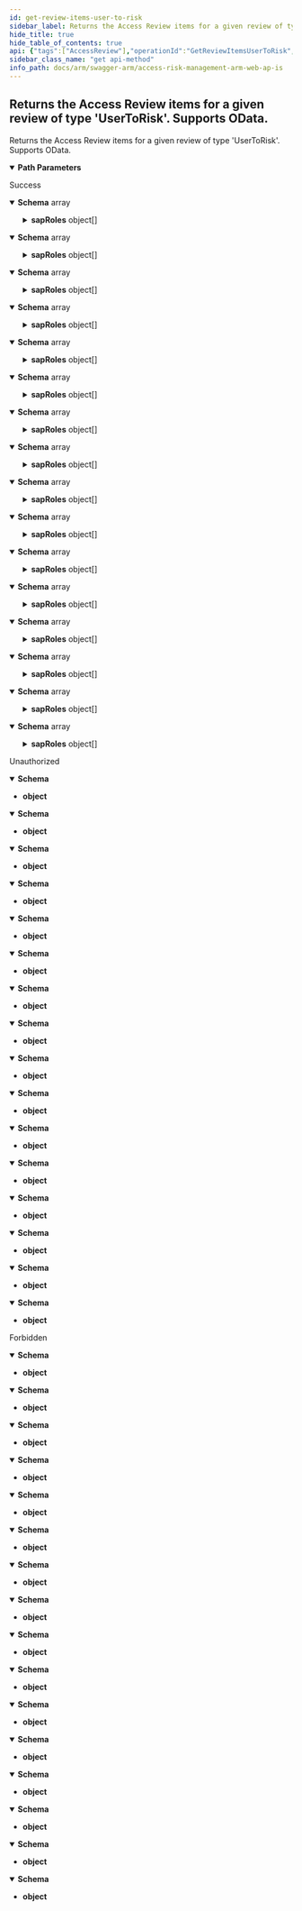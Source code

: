 ```yaml
---
id: get-review-items-user-to-risk
sidebar_label: Returns the Access Review items for a given review of type 'UserToRisk'.  Supports OData.
hide_title: true
hide_table_of_contents: true
api: {"tags":["AccessReview"],"operationId":"GetReviewItemsUserToRisk","parameters":[{"name":"reviewId","in":"path","required":true,"schema":{"type":"string","format":"uuid"}}],"responses":{"200":{"description":"Success","content":{"application/json;odata.metadata=minimal;odata.streaming=true":{"schema":{"uniqueItems":false,"type":"array","items":{"description":"User risk review item","type":"object","properties":{"userName":{"description":"User Name","type":"string"},"fullName":{"description":"Full name","type":"string"},"firstName":{"description":"First name","type":"string"},"lastName":{"description":"Last name","type":"string"},"userGroup":{"description":"User group","type":"string"},"ruleCode":{"description":"Rule code","type":"string"},"ruleName":{"description":"Gets or sets the name of the rule.","type":"string"},"riskRating":{"description":"Risk rating","type":"string"},"ruleType":{"description":"Gets or sets the type of the rule.","type":"string"},"ruleBusinessProcess":{"description":"Rule business process","type":"string"},"hasMitigatingControl":{"description":"Gets or sets a value indicating whether this instance has mitigating control.","type":"boolean"},"sapRoles":{"description":"Roles","uniqueItems":false,"type":"array","items":{"description":"Represents a model for role info for UserToRisk review item.","type":"object","properties":{"userRiskSapRolesInfoId":{"format":"uuid","description":"Identifier of role info.","type":"string"},"userRiskReviewId":{"format":"uuid","description":"Identifier of related UserToRisk review item.","type":"string"},"roleName":{"description":"Name of the role.","type":"string"},"description":{"description":"Description of the role.","type":"string"}}}},"rolesCausingTheRiskCount":{"format":"int32","description":"Roles causing the risk count","type":"integer"},"reviewerFullName":{"type":"string"},"decision":{"enum":["undecided","approve","reject","delegate"],"type":"string"},"comment":{"type":"string"},"email":{"description":"Email","type":"string"},"jobTitle":{"description":"Job title","type":"string"},"department":{"description":"Department","type":"string"},"city":{"description":"City","type":"string"},"state":{"description":"State","type":"string"},"country":{"description":"Country","type":"string"},"costCenter":{"description":"Cost center","type":"string"},"isEmployee":{"description":"Gets or sets a value indicating whether this instance is employee.","type":"boolean"},"alternativeUserName":{"description":"Gets or sets the name of the alternative user.","type":"string"},"customAttribute1":{"description":"Custom attribute 1","type":"string"},"customAttribute2":{"description":"Custom attribute 2","type":"string"},"customAttribute3":{"description":"Custom attribute 3","type":"string"},"reviewerId":{"format":"uuid","type":"string"},"reviewItemId":{"format":"uuid","type":"string"}}}}},"application/json;odata.metadata=minimal;odata.streaming=false":{"schema":{"uniqueItems":false,"type":"array","items":{"description":"User risk review item","type":"object","properties":{"userName":{"description":"User Name","type":"string"},"fullName":{"description":"Full name","type":"string"},"firstName":{"description":"First name","type":"string"},"lastName":{"description":"Last name","type":"string"},"userGroup":{"description":"User group","type":"string"},"ruleCode":{"description":"Rule code","type":"string"},"ruleName":{"description":"Gets or sets the name of the rule.","type":"string"},"riskRating":{"description":"Risk rating","type":"string"},"ruleType":{"description":"Gets or sets the type of the rule.","type":"string"},"ruleBusinessProcess":{"description":"Rule business process","type":"string"},"hasMitigatingControl":{"description":"Gets or sets a value indicating whether this instance has mitigating control.","type":"boolean"},"sapRoles":{"description":"Roles","uniqueItems":false,"type":"array","items":{"description":"Represents a model for role info for UserToRisk review item.","type":"object","properties":{"userRiskSapRolesInfoId":{"format":"uuid","description":"Identifier of role info.","type":"string"},"userRiskReviewId":{"format":"uuid","description":"Identifier of related UserToRisk review item.","type":"string"},"roleName":{"description":"Name of the role.","type":"string"},"description":{"description":"Description of the role.","type":"string"}}}},"rolesCausingTheRiskCount":{"format":"int32","description":"Roles causing the risk count","type":"integer"},"reviewerFullName":{"type":"string"},"decision":{"enum":["undecided","approve","reject","delegate"],"type":"string"},"comment":{"type":"string"},"email":{"description":"Email","type":"string"},"jobTitle":{"description":"Job title","type":"string"},"department":{"description":"Department","type":"string"},"city":{"description":"City","type":"string"},"state":{"description":"State","type":"string"},"country":{"description":"Country","type":"string"},"costCenter":{"description":"Cost center","type":"string"},"isEmployee":{"description":"Gets or sets a value indicating whether this instance is employee.","type":"boolean"},"alternativeUserName":{"description":"Gets or sets the name of the alternative user.","type":"string"},"customAttribute1":{"description":"Custom attribute 1","type":"string"},"customAttribute2":{"description":"Custom attribute 2","type":"string"},"customAttribute3":{"description":"Custom attribute 3","type":"string"},"reviewerId":{"format":"uuid","type":"string"},"reviewItemId":{"format":"uuid","type":"string"}}}}},"application/json;odata.metadata=minimal":{"schema":{"uniqueItems":false,"type":"array","items":{"description":"User risk review item","type":"object","properties":{"userName":{"description":"User Name","type":"string"},"fullName":{"description":"Full name","type":"string"},"firstName":{"description":"First name","type":"string"},"lastName":{"description":"Last name","type":"string"},"userGroup":{"description":"User group","type":"string"},"ruleCode":{"description":"Rule code","type":"string"},"ruleName":{"description":"Gets or sets the name of the rule.","type":"string"},"riskRating":{"description":"Risk rating","type":"string"},"ruleType":{"description":"Gets or sets the type of the rule.","type":"string"},"ruleBusinessProcess":{"description":"Rule business process","type":"string"},"hasMitigatingControl":{"description":"Gets or sets a value indicating whether this instance has mitigating control.","type":"boolean"},"sapRoles":{"description":"Roles","uniqueItems":false,"type":"array","items":{"description":"Represents a model for role info for UserToRisk review item.","type":"object","properties":{"userRiskSapRolesInfoId":{"format":"uuid","description":"Identifier of role info.","type":"string"},"userRiskReviewId":{"format":"uuid","description":"Identifier of related UserToRisk review item.","type":"string"},"roleName":{"description":"Name of the role.","type":"string"},"description":{"description":"Description of the role.","type":"string"}}}},"rolesCausingTheRiskCount":{"format":"int32","description":"Roles causing the risk count","type":"integer"},"reviewerFullName":{"type":"string"},"decision":{"enum":["undecided","approve","reject","delegate"],"type":"string"},"comment":{"type":"string"},"email":{"description":"Email","type":"string"},"jobTitle":{"description":"Job title","type":"string"},"department":{"description":"Department","type":"string"},"city":{"description":"City","type":"string"},"state":{"description":"State","type":"string"},"country":{"description":"Country","type":"string"},"costCenter":{"description":"Cost center","type":"string"},"isEmployee":{"description":"Gets or sets a value indicating whether this instance is employee.","type":"boolean"},"alternativeUserName":{"description":"Gets or sets the name of the alternative user.","type":"string"},"customAttribute1":{"description":"Custom attribute 1","type":"string"},"customAttribute2":{"description":"Custom attribute 2","type":"string"},"customAttribute3":{"description":"Custom attribute 3","type":"string"},"reviewerId":{"format":"uuid","type":"string"},"reviewItemId":{"format":"uuid","type":"string"}}}}},"application/json;odata.metadata=full;odata.streaming=true":{"schema":{"uniqueItems":false,"type":"array","items":{"description":"User risk review item","type":"object","properties":{"userName":{"description":"User Name","type":"string"},"fullName":{"description":"Full name","type":"string"},"firstName":{"description":"First name","type":"string"},"lastName":{"description":"Last name","type":"string"},"userGroup":{"description":"User group","type":"string"},"ruleCode":{"description":"Rule code","type":"string"},"ruleName":{"description":"Gets or sets the name of the rule.","type":"string"},"riskRating":{"description":"Risk rating","type":"string"},"ruleType":{"description":"Gets or sets the type of the rule.","type":"string"},"ruleBusinessProcess":{"description":"Rule business process","type":"string"},"hasMitigatingControl":{"description":"Gets or sets a value indicating whether this instance has mitigating control.","type":"boolean"},"sapRoles":{"description":"Roles","uniqueItems":false,"type":"array","items":{"description":"Represents a model for role info for UserToRisk review item.","type":"object","properties":{"userRiskSapRolesInfoId":{"format":"uuid","description":"Identifier of role info.","type":"string"},"userRiskReviewId":{"format":"uuid","description":"Identifier of related UserToRisk review item.","type":"string"},"roleName":{"description":"Name of the role.","type":"string"},"description":{"description":"Description of the role.","type":"string"}}}},"rolesCausingTheRiskCount":{"format":"int32","description":"Roles causing the risk count","type":"integer"},"reviewerFullName":{"type":"string"},"decision":{"enum":["undecided","approve","reject","delegate"],"type":"string"},"comment":{"type":"string"},"email":{"description":"Email","type":"string"},"jobTitle":{"description":"Job title","type":"string"},"department":{"description":"Department","type":"string"},"city":{"description":"City","type":"string"},"state":{"description":"State","type":"string"},"country":{"description":"Country","type":"string"},"costCenter":{"description":"Cost center","type":"string"},"isEmployee":{"description":"Gets or sets a value indicating whether this instance is employee.","type":"boolean"},"alternativeUserName":{"description":"Gets or sets the name of the alternative user.","type":"string"},"customAttribute1":{"description":"Custom attribute 1","type":"string"},"customAttribute2":{"description":"Custom attribute 2","type":"string"},"customAttribute3":{"description":"Custom attribute 3","type":"string"},"reviewerId":{"format":"uuid","type":"string"},"reviewItemId":{"format":"uuid","type":"string"}}}}},"application/json;odata.metadata=full;odata.streaming=false":{"schema":{"uniqueItems":false,"type":"array","items":{"description":"User risk review item","type":"object","properties":{"userName":{"description":"User Name","type":"string"},"fullName":{"description":"Full name","type":"string"},"firstName":{"description":"First name","type":"string"},"lastName":{"description":"Last name","type":"string"},"userGroup":{"description":"User group","type":"string"},"ruleCode":{"description":"Rule code","type":"string"},"ruleName":{"description":"Gets or sets the name of the rule.","type":"string"},"riskRating":{"description":"Risk rating","type":"string"},"ruleType":{"description":"Gets or sets the type of the rule.","type":"string"},"ruleBusinessProcess":{"description":"Rule business process","type":"string"},"hasMitigatingControl":{"description":"Gets or sets a value indicating whether this instance has mitigating control.","type":"boolean"},"sapRoles":{"description":"Roles","uniqueItems":false,"type":"array","items":{"description":"Represents a model for role info for UserToRisk review item.","type":"object","properties":{"userRiskSapRolesInfoId":{"format":"uuid","description":"Identifier of role info.","type":"string"},"userRiskReviewId":{"format":"uuid","description":"Identifier of related UserToRisk review item.","type":"string"},"roleName":{"description":"Name of the role.","type":"string"},"description":{"description":"Description of the role.","type":"string"}}}},"rolesCausingTheRiskCount":{"format":"int32","description":"Roles causing the risk count","type":"integer"},"reviewerFullName":{"type":"string"},"decision":{"enum":["undecided","approve","reject","delegate"],"type":"string"},"comment":{"type":"string"},"email":{"description":"Email","type":"string"},"jobTitle":{"description":"Job title","type":"string"},"department":{"description":"Department","type":"string"},"city":{"description":"City","type":"string"},"state":{"description":"State","type":"string"},"country":{"description":"Country","type":"string"},"costCenter":{"description":"Cost center","type":"string"},"isEmployee":{"description":"Gets or sets a value indicating whether this instance is employee.","type":"boolean"},"alternativeUserName":{"description":"Gets or sets the name of the alternative user.","type":"string"},"customAttribute1":{"description":"Custom attribute 1","type":"string"},"customAttribute2":{"description":"Custom attribute 2","type":"string"},"customAttribute3":{"description":"Custom attribute 3","type":"string"},"reviewerId":{"format":"uuid","type":"string"},"reviewItemId":{"format":"uuid","type":"string"}}}}},"application/json;odata.metadata=full":{"schema":{"uniqueItems":false,"type":"array","items":{"description":"User risk review item","type":"object","properties":{"userName":{"description":"User Name","type":"string"},"fullName":{"description":"Full name","type":"string"},"firstName":{"description":"First name","type":"string"},"lastName":{"description":"Last name","type":"string"},"userGroup":{"description":"User group","type":"string"},"ruleCode":{"description":"Rule code","type":"string"},"ruleName":{"description":"Gets or sets the name of the rule.","type":"string"},"riskRating":{"description":"Risk rating","type":"string"},"ruleType":{"description":"Gets or sets the type of the rule.","type":"string"},"ruleBusinessProcess":{"description":"Rule business process","type":"string"},"hasMitigatingControl":{"description":"Gets or sets a value indicating whether this instance has mitigating control.","type":"boolean"},"sapRoles":{"description":"Roles","uniqueItems":false,"type":"array","items":{"description":"Represents a model for role info for UserToRisk review item.","type":"object","properties":{"userRiskSapRolesInfoId":{"format":"uuid","description":"Identifier of role info.","type":"string"},"userRiskReviewId":{"format":"uuid","description":"Identifier of related UserToRisk review item.","type":"string"},"roleName":{"description":"Name of the role.","type":"string"},"description":{"description":"Description of the role.","type":"string"}}}},"rolesCausingTheRiskCount":{"format":"int32","description":"Roles causing the risk count","type":"integer"},"reviewerFullName":{"type":"string"},"decision":{"enum":["undecided","approve","reject","delegate"],"type":"string"},"comment":{"type":"string"},"email":{"description":"Email","type":"string"},"jobTitle":{"description":"Job title","type":"string"},"department":{"description":"Department","type":"string"},"city":{"description":"City","type":"string"},"state":{"description":"State","type":"string"},"country":{"description":"Country","type":"string"},"costCenter":{"description":"Cost center","type":"string"},"isEmployee":{"description":"Gets or sets a value indicating whether this instance is employee.","type":"boolean"},"alternativeUserName":{"description":"Gets or sets the name of the alternative user.","type":"string"},"customAttribute1":{"description":"Custom attribute 1","type":"string"},"customAttribute2":{"description":"Custom attribute 2","type":"string"},"customAttribute3":{"description":"Custom attribute 3","type":"string"},"reviewerId":{"format":"uuid","type":"string"},"reviewItemId":{"format":"uuid","type":"string"}}}}},"application/json;odata.metadata=none;odata.streaming=true":{"schema":{"uniqueItems":false,"type":"array","items":{"description":"User risk review item","type":"object","properties":{"userName":{"description":"User Name","type":"string"},"fullName":{"description":"Full name","type":"string"},"firstName":{"description":"First name","type":"string"},"lastName":{"description":"Last name","type":"string"},"userGroup":{"description":"User group","type":"string"},"ruleCode":{"description":"Rule code","type":"string"},"ruleName":{"description":"Gets or sets the name of the rule.","type":"string"},"riskRating":{"description":"Risk rating","type":"string"},"ruleType":{"description":"Gets or sets the type of the rule.","type":"string"},"ruleBusinessProcess":{"description":"Rule business process","type":"string"},"hasMitigatingControl":{"description":"Gets or sets a value indicating whether this instance has mitigating control.","type":"boolean"},"sapRoles":{"description":"Roles","uniqueItems":false,"type":"array","items":{"description":"Represents a model for role info for UserToRisk review item.","type":"object","properties":{"userRiskSapRolesInfoId":{"format":"uuid","description":"Identifier of role info.","type":"string"},"userRiskReviewId":{"format":"uuid","description":"Identifier of related UserToRisk review item.","type":"string"},"roleName":{"description":"Name of the role.","type":"string"},"description":{"description":"Description of the role.","type":"string"}}}},"rolesCausingTheRiskCount":{"format":"int32","description":"Roles causing the risk count","type":"integer"},"reviewerFullName":{"type":"string"},"decision":{"enum":["undecided","approve","reject","delegate"],"type":"string"},"comment":{"type":"string"},"email":{"description":"Email","type":"string"},"jobTitle":{"description":"Job title","type":"string"},"department":{"description":"Department","type":"string"},"city":{"description":"City","type":"string"},"state":{"description":"State","type":"string"},"country":{"description":"Country","type":"string"},"costCenter":{"description":"Cost center","type":"string"},"isEmployee":{"description":"Gets or sets a value indicating whether this instance is employee.","type":"boolean"},"alternativeUserName":{"description":"Gets or sets the name of the alternative user.","type":"string"},"customAttribute1":{"description":"Custom attribute 1","type":"string"},"customAttribute2":{"description":"Custom attribute 2","type":"string"},"customAttribute3":{"description":"Custom attribute 3","type":"string"},"reviewerId":{"format":"uuid","type":"string"},"reviewItemId":{"format":"uuid","type":"string"}}}}},"application/json;odata.metadata=none;odata.streaming=false":{"schema":{"uniqueItems":false,"type":"array","items":{"description":"User risk review item","type":"object","properties":{"userName":{"description":"User Name","type":"string"},"fullName":{"description":"Full name","type":"string"},"firstName":{"description":"First name","type":"string"},"lastName":{"description":"Last name","type":"string"},"userGroup":{"description":"User group","type":"string"},"ruleCode":{"description":"Rule code","type":"string"},"ruleName":{"description":"Gets or sets the name of the rule.","type":"string"},"riskRating":{"description":"Risk rating","type":"string"},"ruleType":{"description":"Gets or sets the type of the rule.","type":"string"},"ruleBusinessProcess":{"description":"Rule business process","type":"string"},"hasMitigatingControl":{"description":"Gets or sets a value indicating whether this instance has mitigating control.","type":"boolean"},"sapRoles":{"description":"Roles","uniqueItems":false,"type":"array","items":{"description":"Represents a model for role info for UserToRisk review item.","type":"object","properties":{"userRiskSapRolesInfoId":{"format":"uuid","description":"Identifier of role info.","type":"string"},"userRiskReviewId":{"format":"uuid","description":"Identifier of related UserToRisk review item.","type":"string"},"roleName":{"description":"Name of the role.","type":"string"},"description":{"description":"Description of the role.","type":"string"}}}},"rolesCausingTheRiskCount":{"format":"int32","description":"Roles causing the risk count","type":"integer"},"reviewerFullName":{"type":"string"},"decision":{"enum":["undecided","approve","reject","delegate"],"type":"string"},"comment":{"type":"string"},"email":{"description":"Email","type":"string"},"jobTitle":{"description":"Job title","type":"string"},"department":{"description":"Department","type":"string"},"city":{"description":"City","type":"string"},"state":{"description":"State","type":"string"},"country":{"description":"Country","type":"string"},"costCenter":{"description":"Cost center","type":"string"},"isEmployee":{"description":"Gets or sets a value indicating whether this instance is employee.","type":"boolean"},"alternativeUserName":{"description":"Gets or sets the name of the alternative user.","type":"string"},"customAttribute1":{"description":"Custom attribute 1","type":"string"},"customAttribute2":{"description":"Custom attribute 2","type":"string"},"customAttribute3":{"description":"Custom attribute 3","type":"string"},"reviewerId":{"format":"uuid","type":"string"},"reviewItemId":{"format":"uuid","type":"string"}}}}},"application/json;odata.metadata=none":{"schema":{"uniqueItems":false,"type":"array","items":{"description":"User risk review item","type":"object","properties":{"userName":{"description":"User Name","type":"string"},"fullName":{"description":"Full name","type":"string"},"firstName":{"description":"First name","type":"string"},"lastName":{"description":"Last name","type":"string"},"userGroup":{"description":"User group","type":"string"},"ruleCode":{"description":"Rule code","type":"string"},"ruleName":{"description":"Gets or sets the name of the rule.","type":"string"},"riskRating":{"description":"Risk rating","type":"string"},"ruleType":{"description":"Gets or sets the type of the rule.","type":"string"},"ruleBusinessProcess":{"description":"Rule business process","type":"string"},"hasMitigatingControl":{"description":"Gets or sets a value indicating whether this instance has mitigating control.","type":"boolean"},"sapRoles":{"description":"Roles","uniqueItems":false,"type":"array","items":{"description":"Represents a model for role info for UserToRisk review item.","type":"object","properties":{"userRiskSapRolesInfoId":{"format":"uuid","description":"Identifier of role info.","type":"string"},"userRiskReviewId":{"format":"uuid","description":"Identifier of related UserToRisk review item.","type":"string"},"roleName":{"description":"Name of the role.","type":"string"},"description":{"description":"Description of the role.","type":"string"}}}},"rolesCausingTheRiskCount":{"format":"int32","description":"Roles causing the risk count","type":"integer"},"reviewerFullName":{"type":"string"},"decision":{"enum":["undecided","approve","reject","delegate"],"type":"string"},"comment":{"type":"string"},"email":{"description":"Email","type":"string"},"jobTitle":{"description":"Job title","type":"string"},"department":{"description":"Department","type":"string"},"city":{"description":"City","type":"string"},"state":{"description":"State","type":"string"},"country":{"description":"Country","type":"string"},"costCenter":{"description":"Cost center","type":"string"},"isEmployee":{"description":"Gets or sets a value indicating whether this instance is employee.","type":"boolean"},"alternativeUserName":{"description":"Gets or sets the name of the alternative user.","type":"string"},"customAttribute1":{"description":"Custom attribute 1","type":"string"},"customAttribute2":{"description":"Custom attribute 2","type":"string"},"customAttribute3":{"description":"Custom attribute 3","type":"string"},"reviewerId":{"format":"uuid","type":"string"},"reviewItemId":{"format":"uuid","type":"string"}}}}},"application/json;odata.streaming=true":{"schema":{"uniqueItems":false,"type":"array","items":{"description":"User risk review item","type":"object","properties":{"userName":{"description":"User Name","type":"string"},"fullName":{"description":"Full name","type":"string"},"firstName":{"description":"First name","type":"string"},"lastName":{"description":"Last name","type":"string"},"userGroup":{"description":"User group","type":"string"},"ruleCode":{"description":"Rule code","type":"string"},"ruleName":{"description":"Gets or sets the name of the rule.","type":"string"},"riskRating":{"description":"Risk rating","type":"string"},"ruleType":{"description":"Gets or sets the type of the rule.","type":"string"},"ruleBusinessProcess":{"description":"Rule business process","type":"string"},"hasMitigatingControl":{"description":"Gets or sets a value indicating whether this instance has mitigating control.","type":"boolean"},"sapRoles":{"description":"Roles","uniqueItems":false,"type":"array","items":{"description":"Represents a model for role info for UserToRisk review item.","type":"object","properties":{"userRiskSapRolesInfoId":{"format":"uuid","description":"Identifier of role info.","type":"string"},"userRiskReviewId":{"format":"uuid","description":"Identifier of related UserToRisk review item.","type":"string"},"roleName":{"description":"Name of the role.","type":"string"},"description":{"description":"Description of the role.","type":"string"}}}},"rolesCausingTheRiskCount":{"format":"int32","description":"Roles causing the risk count","type":"integer"},"reviewerFullName":{"type":"string"},"decision":{"enum":["undecided","approve","reject","delegate"],"type":"string"},"comment":{"type":"string"},"email":{"description":"Email","type":"string"},"jobTitle":{"description":"Job title","type":"string"},"department":{"description":"Department","type":"string"},"city":{"description":"City","type":"string"},"state":{"description":"State","type":"string"},"country":{"description":"Country","type":"string"},"costCenter":{"description":"Cost center","type":"string"},"isEmployee":{"description":"Gets or sets a value indicating whether this instance is employee.","type":"boolean"},"alternativeUserName":{"description":"Gets or sets the name of the alternative user.","type":"string"},"customAttribute1":{"description":"Custom attribute 1","type":"string"},"customAttribute2":{"description":"Custom attribute 2","type":"string"},"customAttribute3":{"description":"Custom attribute 3","type":"string"},"reviewerId":{"format":"uuid","type":"string"},"reviewItemId":{"format":"uuid","type":"string"}}}}},"application/json;odata.streaming=false":{"schema":{"uniqueItems":false,"type":"array","items":{"description":"User risk review item","type":"object","properties":{"userName":{"description":"User Name","type":"string"},"fullName":{"description":"Full name","type":"string"},"firstName":{"description":"First name","type":"string"},"lastName":{"description":"Last name","type":"string"},"userGroup":{"description":"User group","type":"string"},"ruleCode":{"description":"Rule code","type":"string"},"ruleName":{"description":"Gets or sets the name of the rule.","type":"string"},"riskRating":{"description":"Risk rating","type":"string"},"ruleType":{"description":"Gets or sets the type of the rule.","type":"string"},"ruleBusinessProcess":{"description":"Rule business process","type":"string"},"hasMitigatingControl":{"description":"Gets or sets a value indicating whether this instance has mitigating control.","type":"boolean"},"sapRoles":{"description":"Roles","uniqueItems":false,"type":"array","items":{"description":"Represents a model for role info for UserToRisk review item.","type":"object","properties":{"userRiskSapRolesInfoId":{"format":"uuid","description":"Identifier of role info.","type":"string"},"userRiskReviewId":{"format":"uuid","description":"Identifier of related UserToRisk review item.","type":"string"},"roleName":{"description":"Name of the role.","type":"string"},"description":{"description":"Description of the role.","type":"string"}}}},"rolesCausingTheRiskCount":{"format":"int32","description":"Roles causing the risk count","type":"integer"},"reviewerFullName":{"type":"string"},"decision":{"enum":["undecided","approve","reject","delegate"],"type":"string"},"comment":{"type":"string"},"email":{"description":"Email","type":"string"},"jobTitle":{"description":"Job title","type":"string"},"department":{"description":"Department","type":"string"},"city":{"description":"City","type":"string"},"state":{"description":"State","type":"string"},"country":{"description":"Country","type":"string"},"costCenter":{"description":"Cost center","type":"string"},"isEmployee":{"description":"Gets or sets a value indicating whether this instance is employee.","type":"boolean"},"alternativeUserName":{"description":"Gets or sets the name of the alternative user.","type":"string"},"customAttribute1":{"description":"Custom attribute 1","type":"string"},"customAttribute2":{"description":"Custom attribute 2","type":"string"},"customAttribute3":{"description":"Custom attribute 3","type":"string"},"reviewerId":{"format":"uuid","type":"string"},"reviewItemId":{"format":"uuid","type":"string"}}}}},"application/json":{"schema":{"uniqueItems":false,"type":"array","items":{"description":"User risk review item","type":"object","properties":{"userName":{"description":"User Name","type":"string"},"fullName":{"description":"Full name","type":"string"},"firstName":{"description":"First name","type":"string"},"lastName":{"description":"Last name","type":"string"},"userGroup":{"description":"User group","type":"string"},"ruleCode":{"description":"Rule code","type":"string"},"ruleName":{"description":"Gets or sets the name of the rule.","type":"string"},"riskRating":{"description":"Risk rating","type":"string"},"ruleType":{"description":"Gets or sets the type of the rule.","type":"string"},"ruleBusinessProcess":{"description":"Rule business process","type":"string"},"hasMitigatingControl":{"description":"Gets or sets a value indicating whether this instance has mitigating control.","type":"boolean"},"sapRoles":{"description":"Roles","uniqueItems":false,"type":"array","items":{"description":"Represents a model for role info for UserToRisk review item.","type":"object","properties":{"userRiskSapRolesInfoId":{"format":"uuid","description":"Identifier of role info.","type":"string"},"userRiskReviewId":{"format":"uuid","description":"Identifier of related UserToRisk review item.","type":"string"},"roleName":{"description":"Name of the role.","type":"string"},"description":{"description":"Description of the role.","type":"string"}}}},"rolesCausingTheRiskCount":{"format":"int32","description":"Roles causing the risk count","type":"integer"},"reviewerFullName":{"type":"string"},"decision":{"enum":["undecided","approve","reject","delegate"],"type":"string"},"comment":{"type":"string"},"email":{"description":"Email","type":"string"},"jobTitle":{"description":"Job title","type":"string"},"department":{"description":"Department","type":"string"},"city":{"description":"City","type":"string"},"state":{"description":"State","type":"string"},"country":{"description":"Country","type":"string"},"costCenter":{"description":"Cost center","type":"string"},"isEmployee":{"description":"Gets or sets a value indicating whether this instance is employee.","type":"boolean"},"alternativeUserName":{"description":"Gets or sets the name of the alternative user.","type":"string"},"customAttribute1":{"description":"Custom attribute 1","type":"string"},"customAttribute2":{"description":"Custom attribute 2","type":"string"},"customAttribute3":{"description":"Custom attribute 3","type":"string"},"reviewerId":{"format":"uuid","type":"string"},"reviewItemId":{"format":"uuid","type":"string"}}}}},"application/xml":{"schema":{"uniqueItems":false,"type":"array","items":{"description":"User risk review item","type":"object","properties":{"userName":{"description":"User Name","type":"string"},"fullName":{"description":"Full name","type":"string"},"firstName":{"description":"First name","type":"string"},"lastName":{"description":"Last name","type":"string"},"userGroup":{"description":"User group","type":"string"},"ruleCode":{"description":"Rule code","type":"string"},"ruleName":{"description":"Gets or sets the name of the rule.","type":"string"},"riskRating":{"description":"Risk rating","type":"string"},"ruleType":{"description":"Gets or sets the type of the rule.","type":"string"},"ruleBusinessProcess":{"description":"Rule business process","type":"string"},"hasMitigatingControl":{"description":"Gets or sets a value indicating whether this instance has mitigating control.","type":"boolean"},"sapRoles":{"description":"Roles","uniqueItems":false,"type":"array","items":{"description":"Represents a model for role info for UserToRisk review item.","type":"object","properties":{"userRiskSapRolesInfoId":{"format":"uuid","description":"Identifier of role info.","type":"string"},"userRiskReviewId":{"format":"uuid","description":"Identifier of related UserToRisk review item.","type":"string"},"roleName":{"description":"Name of the role.","type":"string"},"description":{"description":"Description of the role.","type":"string"}}}},"rolesCausingTheRiskCount":{"format":"int32","description":"Roles causing the risk count","type":"integer"},"reviewerFullName":{"type":"string"},"decision":{"enum":["undecided","approve","reject","delegate"],"type":"string"},"comment":{"type":"string"},"email":{"description":"Email","type":"string"},"jobTitle":{"description":"Job title","type":"string"},"department":{"description":"Department","type":"string"},"city":{"description":"City","type":"string"},"state":{"description":"State","type":"string"},"country":{"description":"Country","type":"string"},"costCenter":{"description":"Cost center","type":"string"},"isEmployee":{"description":"Gets or sets a value indicating whether this instance is employee.","type":"boolean"},"alternativeUserName":{"description":"Gets or sets the name of the alternative user.","type":"string"},"customAttribute1":{"description":"Custom attribute 1","type":"string"},"customAttribute2":{"description":"Custom attribute 2","type":"string"},"customAttribute3":{"description":"Custom attribute 3","type":"string"},"reviewerId":{"format":"uuid","type":"string"},"reviewItemId":{"format":"uuid","type":"string"}}}}},"application/prs.odatatestxx-odata":{"schema":{"uniqueItems":false,"type":"array","items":{"description":"User risk review item","type":"object","properties":{"userName":{"description":"User Name","type":"string"},"fullName":{"description":"Full name","type":"string"},"firstName":{"description":"First name","type":"string"},"lastName":{"description":"Last name","type":"string"},"userGroup":{"description":"User group","type":"string"},"ruleCode":{"description":"Rule code","type":"string"},"ruleName":{"description":"Gets or sets the name of the rule.","type":"string"},"riskRating":{"description":"Risk rating","type":"string"},"ruleType":{"description":"Gets or sets the type of the rule.","type":"string"},"ruleBusinessProcess":{"description":"Rule business process","type":"string"},"hasMitigatingControl":{"description":"Gets or sets a value indicating whether this instance has mitigating control.","type":"boolean"},"sapRoles":{"description":"Roles","uniqueItems":false,"type":"array","items":{"description":"Represents a model for role info for UserToRisk review item.","type":"object","properties":{"userRiskSapRolesInfoId":{"format":"uuid","description":"Identifier of role info.","type":"string"},"userRiskReviewId":{"format":"uuid","description":"Identifier of related UserToRisk review item.","type":"string"},"roleName":{"description":"Name of the role.","type":"string"},"description":{"description":"Description of the role.","type":"string"}}}},"rolesCausingTheRiskCount":{"format":"int32","description":"Roles causing the risk count","type":"integer"},"reviewerFullName":{"type":"string"},"decision":{"enum":["undecided","approve","reject","delegate"],"type":"string"},"comment":{"type":"string"},"email":{"description":"Email","type":"string"},"jobTitle":{"description":"Job title","type":"string"},"department":{"description":"Department","type":"string"},"city":{"description":"City","type":"string"},"state":{"description":"State","type":"string"},"country":{"description":"Country","type":"string"},"costCenter":{"description":"Cost center","type":"string"},"isEmployee":{"description":"Gets or sets a value indicating whether this instance is employee.","type":"boolean"},"alternativeUserName":{"description":"Gets or sets the name of the alternative user.","type":"string"},"customAttribute1":{"description":"Custom attribute 1","type":"string"},"customAttribute2":{"description":"Custom attribute 2","type":"string"},"customAttribute3":{"description":"Custom attribute 3","type":"string"},"reviewerId":{"format":"uuid","type":"string"},"reviewItemId":{"format":"uuid","type":"string"}}}}},"text/plain":{"schema":{"uniqueItems":false,"type":"array","items":{"description":"User risk review item","type":"object","properties":{"userName":{"description":"User Name","type":"string"},"fullName":{"description":"Full name","type":"string"},"firstName":{"description":"First name","type":"string"},"lastName":{"description":"Last name","type":"string"},"userGroup":{"description":"User group","type":"string"},"ruleCode":{"description":"Rule code","type":"string"},"ruleName":{"description":"Gets or sets the name of the rule.","type":"string"},"riskRating":{"description":"Risk rating","type":"string"},"ruleType":{"description":"Gets or sets the type of the rule.","type":"string"},"ruleBusinessProcess":{"description":"Rule business process","type":"string"},"hasMitigatingControl":{"description":"Gets or sets a value indicating whether this instance has mitigating control.","type":"boolean"},"sapRoles":{"description":"Roles","uniqueItems":false,"type":"array","items":{"description":"Represents a model for role info for UserToRisk review item.","type":"object","properties":{"userRiskSapRolesInfoId":{"format":"uuid","description":"Identifier of role info.","type":"string"},"userRiskReviewId":{"format":"uuid","description":"Identifier of related UserToRisk review item.","type":"string"},"roleName":{"description":"Name of the role.","type":"string"},"description":{"description":"Description of the role.","type":"string"}}}},"rolesCausingTheRiskCount":{"format":"int32","description":"Roles causing the risk count","type":"integer"},"reviewerFullName":{"type":"string"},"decision":{"enum":["undecided","approve","reject","delegate"],"type":"string"},"comment":{"type":"string"},"email":{"description":"Email","type":"string"},"jobTitle":{"description":"Job title","type":"string"},"department":{"description":"Department","type":"string"},"city":{"description":"City","type":"string"},"state":{"description":"State","type":"string"},"country":{"description":"Country","type":"string"},"costCenter":{"description":"Cost center","type":"string"},"isEmployee":{"description":"Gets or sets a value indicating whether this instance is employee.","type":"boolean"},"alternativeUserName":{"description":"Gets or sets the name of the alternative user.","type":"string"},"customAttribute1":{"description":"Custom attribute 1","type":"string"},"customAttribute2":{"description":"Custom attribute 2","type":"string"},"customAttribute3":{"description":"Custom attribute 3","type":"string"},"reviewerId":{"format":"uuid","type":"string"},"reviewItemId":{"format":"uuid","type":"string"}}}}},"text/json":{"schema":{"uniqueItems":false,"type":"array","items":{"description":"User risk review item","type":"object","properties":{"userName":{"description":"User Name","type":"string"},"fullName":{"description":"Full name","type":"string"},"firstName":{"description":"First name","type":"string"},"lastName":{"description":"Last name","type":"string"},"userGroup":{"description":"User group","type":"string"},"ruleCode":{"description":"Rule code","type":"string"},"ruleName":{"description":"Gets or sets the name of the rule.","type":"string"},"riskRating":{"description":"Risk rating","type":"string"},"ruleType":{"description":"Gets or sets the type of the rule.","type":"string"},"ruleBusinessProcess":{"description":"Rule business process","type":"string"},"hasMitigatingControl":{"description":"Gets or sets a value indicating whether this instance has mitigating control.","type":"boolean"},"sapRoles":{"description":"Roles","uniqueItems":false,"type":"array","items":{"description":"Represents a model for role info for UserToRisk review item.","type":"object","properties":{"userRiskSapRolesInfoId":{"format":"uuid","description":"Identifier of role info.","type":"string"},"userRiskReviewId":{"format":"uuid","description":"Identifier of related UserToRisk review item.","type":"string"},"roleName":{"description":"Name of the role.","type":"string"},"description":{"description":"Description of the role.","type":"string"}}}},"rolesCausingTheRiskCount":{"format":"int32","description":"Roles causing the risk count","type":"integer"},"reviewerFullName":{"type":"string"},"decision":{"enum":["undecided","approve","reject","delegate"],"type":"string"},"comment":{"type":"string"},"email":{"description":"Email","type":"string"},"jobTitle":{"description":"Job title","type":"string"},"department":{"description":"Department","type":"string"},"city":{"description":"City","type":"string"},"state":{"description":"State","type":"string"},"country":{"description":"Country","type":"string"},"costCenter":{"description":"Cost center","type":"string"},"isEmployee":{"description":"Gets or sets a value indicating whether this instance is employee.","type":"boolean"},"alternativeUserName":{"description":"Gets or sets the name of the alternative user.","type":"string"},"customAttribute1":{"description":"Custom attribute 1","type":"string"},"customAttribute2":{"description":"Custom attribute 2","type":"string"},"customAttribute3":{"description":"Custom attribute 3","type":"string"},"reviewerId":{"format":"uuid","type":"string"},"reviewItemId":{"format":"uuid","type":"string"}}}}}}},"401":{"description":"Unauthorized","content":{"application/json;odata.metadata=minimal;odata.streaming=true":{"schema":{"type":"object"}},"application/json;odata.metadata=minimal;odata.streaming=false":{"schema":{"type":"object"}},"application/json;odata.metadata=minimal":{"schema":{"type":"object"}},"application/json;odata.metadata=full;odata.streaming=true":{"schema":{"type":"object"}},"application/json;odata.metadata=full;odata.streaming=false":{"schema":{"type":"object"}},"application/json;odata.metadata=full":{"schema":{"type":"object"}},"application/json;odata.metadata=none;odata.streaming=true":{"schema":{"type":"object"}},"application/json;odata.metadata=none;odata.streaming=false":{"schema":{"type":"object"}},"application/json;odata.metadata=none":{"schema":{"type":"object"}},"application/json;odata.streaming=true":{"schema":{"type":"object"}},"application/json;odata.streaming=false":{"schema":{"type":"object"}},"application/json":{"schema":{"type":"object"}},"application/xml":{"schema":{"type":"object"}},"application/prs.odatatestxx-odata":{"schema":{"type":"object"}},"text/plain":{"schema":{"type":"object"}},"text/json":{"schema":{"type":"object"}}}},"403":{"description":"Forbidden","content":{"application/json;odata.metadata=minimal;odata.streaming=true":{"schema":{"type":"object"}},"application/json;odata.metadata=minimal;odata.streaming=false":{"schema":{"type":"object"}},"application/json;odata.metadata=minimal":{"schema":{"type":"object"}},"application/json;odata.metadata=full;odata.streaming=true":{"schema":{"type":"object"}},"application/json;odata.metadata=full;odata.streaming=false":{"schema":{"type":"object"}},"application/json;odata.metadata=full":{"schema":{"type":"object"}},"application/json;odata.metadata=none;odata.streaming=true":{"schema":{"type":"object"}},"application/json;odata.metadata=none;odata.streaming=false":{"schema":{"type":"object"}},"application/json;odata.metadata=none":{"schema":{"type":"object"}},"application/json;odata.streaming=true":{"schema":{"type":"object"}},"application/json;odata.streaming=false":{"schema":{"type":"object"}},"application/json":{"schema":{"type":"object"}},"application/xml":{"schema":{"type":"object"}},"application/prs.odatatestxx-odata":{"schema":{"type":"object"}},"text/plain":{"schema":{"type":"object"}},"text/json":{"schema":{"type":"object"}}}}},"description":"Returns the Access Review items for a given review of type 'UserToRisk'.  Supports OData.","method":"get","path":"/api/accessReview/reviewItems/userToRisk/{reviewId}","info":{"version":"v1","title":"Access Risk Management ARM Web APIs"},"postman":{"name":"Returns the Access Review items for a given review of type 'UserToRisk'.  Supports OData.","description":{"type":"text/plain"},"url":{"path":["api","accessReview","reviewItems","userToRisk",":reviewId"],"host":["{{baseUrl}}"],"query":[],"variable":[{"disabled":false,"description":{"content":"(Required) ","type":"text/plain"},"type":"any","value":"","key":"reviewId"}]},"header":[{"key":"Accept","value":"application/json;odata.metadata=minimal;odata.streaming=true"}],"method":"GET"}}
sidebar_class_name: "get api-method"
info_path: docs/arm/swagger-arm/access-risk-management-arm-web-ap-is
---
```



## Returns the Access Review items for a given review of type &#39;UserToRisk&#39;.  Supports OData.



Returns the Access Review items for a given review of type &#39;UserToRisk&#39;.  Supports OData.

<details style={{"marginBottom":"1rem"}} data-collapsed={false} open={true}><summary style={{}}><strong>Path Parameters</strong></summary><div><ul><ParamsItem className={"paramsItem"} param={{"name":"reviewId","in":"path","required":true,"schema":{"type":"string","format":"uuid"}}}></ParamsItem></ul></div></details><div><ApiTabs><TabItem label={"200"} value={"200"}><div>

Success

</div><div><MimeTabs groupId={"mime-type"}><TabItem label={"application/json;odata.metadata=minimal;odata.streaming=true"} value={"application/json;odata.metadata=minimal;odata.streaming=true"}><SchemaTabs groupId={"schema-tabs"}><TabItem label={"Schema"} value={"Schema"}><details style={{}} data-collapsed={false} open={true}><summary style={{"textAlign":"left"}}><strong>Schema</strong><span style={{"opacity":"0.6"}}> array</span></summary><div style={{"textAlign":"left","marginLeft":"1rem"}}></div><ul style={{"marginLeft":"1rem"}}><SchemaItem collapsible={false} name={"userName"} required={false} schemaDescription={"User Name"} schemaName={"string"} qualifierMessage={undefined} defaultValue={undefined}></SchemaItem><SchemaItem collapsible={false} name={"fullName"} required={false} schemaDescription={"Full name"} schemaName={"string"} qualifierMessage={undefined} defaultValue={undefined}></SchemaItem><SchemaItem collapsible={false} name={"firstName"} required={false} schemaDescription={"First name"} schemaName={"string"} qualifierMessage={undefined} defaultValue={undefined}></SchemaItem><SchemaItem collapsible={false} name={"lastName"} required={false} schemaDescription={"Last name"} schemaName={"string"} qualifierMessage={undefined} defaultValue={undefined}></SchemaItem><SchemaItem collapsible={false} name={"userGroup"} required={false} schemaDescription={"User group"} schemaName={"string"} qualifierMessage={undefined} defaultValue={undefined}></SchemaItem><SchemaItem collapsible={false} name={"ruleCode"} required={false} schemaDescription={"Rule code"} schemaName={"string"} qualifierMessage={undefined} defaultValue={undefined}></SchemaItem><SchemaItem collapsible={false} name={"ruleName"} required={false} schemaDescription={"Gets or sets the name of the rule."} schemaName={"string"} qualifierMessage={undefined} defaultValue={undefined}></SchemaItem><SchemaItem collapsible={false} name={"riskRating"} required={false} schemaDescription={"Risk rating"} schemaName={"string"} qualifierMessage={undefined} defaultValue={undefined}></SchemaItem><SchemaItem collapsible={false} name={"ruleType"} required={false} schemaDescription={"Gets or sets the type of the rule."} schemaName={"string"} qualifierMessage={undefined} defaultValue={undefined}></SchemaItem><SchemaItem collapsible={false} name={"ruleBusinessProcess"} required={false} schemaDescription={"Rule business process"} schemaName={"string"} qualifierMessage={undefined} defaultValue={undefined}></SchemaItem><SchemaItem collapsible={false} name={"hasMitigatingControl"} required={false} schemaDescription={"Gets or sets a value indicating whether this instance has mitigating control."} schemaName={"boolean"} qualifierMessage={undefined} defaultValue={undefined}></SchemaItem><SchemaItem collapsible={true} className={"schemaItem"}><details style={{}}><summary style={{}}><strong>sapRoles</strong><span style={{"opacity":"0.6"}}> object[]</span></summary><div style={{"marginLeft":"1rem"}}><div style={{"marginTop":".5rem","marginBottom":".5rem"}}>

Roles

</div><SchemaItem collapsible={false} name={"userRiskSapRolesInfoId"} required={false} schemaDescription={"Identifier of role info."} schemaName={"uuid"} qualifierMessage={undefined} defaultValue={undefined}></SchemaItem><SchemaItem collapsible={false} name={"userRiskReviewId"} required={false} schemaDescription={"Identifier of related UserToRisk review item."} schemaName={"uuid"} qualifierMessage={undefined} defaultValue={undefined}></SchemaItem><SchemaItem collapsible={false} name={"roleName"} required={false} schemaDescription={"Name of the role."} schemaName={"string"} qualifierMessage={undefined} defaultValue={undefined}></SchemaItem><SchemaItem collapsible={false} name={"description"} required={false} schemaDescription={"Description of the role."} schemaName={"string"} qualifierMessage={undefined} defaultValue={undefined}></SchemaItem></div></details></SchemaItem><SchemaItem collapsible={false} name={"rolesCausingTheRiskCount"} required={false} schemaDescription={"Roles causing the risk count"} schemaName={"int32"} qualifierMessage={undefined} defaultValue={undefined}></SchemaItem><SchemaItem collapsible={false} name={"reviewerFullName"} required={false} schemaDescription={undefined} schemaName={"string"} qualifierMessage={undefined} defaultValue={undefined}></SchemaItem><SchemaItem collapsible={false} name={"decision"} required={false} schemaDescription={undefined} schemaName={"string"} qualifierMessage={"**Possible values:** [`undecided`, `approve`, `reject`, `delegate`]"} defaultValue={undefined}></SchemaItem><SchemaItem collapsible={false} name={"comment"} required={false} schemaDescription={undefined} schemaName={"string"} qualifierMessage={undefined} defaultValue={undefined}></SchemaItem><SchemaItem collapsible={false} name={"email"} required={false} schemaDescription={"Email"} schemaName={"string"} qualifierMessage={undefined} defaultValue={undefined}></SchemaItem><SchemaItem collapsible={false} name={"jobTitle"} required={false} schemaDescription={"Job title"} schemaName={"string"} qualifierMessage={undefined} defaultValue={undefined}></SchemaItem><SchemaItem collapsible={false} name={"department"} required={false} schemaDescription={"Department"} schemaName={"string"} qualifierMessage={undefined} defaultValue={undefined}></SchemaItem><SchemaItem collapsible={false} name={"city"} required={false} schemaDescription={"City"} schemaName={"string"} qualifierMessage={undefined} defaultValue={undefined}></SchemaItem><SchemaItem collapsible={false} name={"state"} required={false} schemaDescription={"State"} schemaName={"string"} qualifierMessage={undefined} defaultValue={undefined}></SchemaItem><SchemaItem collapsible={false} name={"country"} required={false} schemaDescription={"Country"} schemaName={"string"} qualifierMessage={undefined} defaultValue={undefined}></SchemaItem><SchemaItem collapsible={false} name={"costCenter"} required={false} schemaDescription={"Cost center"} schemaName={"string"} qualifierMessage={undefined} defaultValue={undefined}></SchemaItem><SchemaItem collapsible={false} name={"isEmployee"} required={false} schemaDescription={"Gets or sets a value indicating whether this instance is employee."} schemaName={"boolean"} qualifierMessage={undefined} defaultValue={undefined}></SchemaItem><SchemaItem collapsible={false} name={"alternativeUserName"} required={false} schemaDescription={"Gets or sets the name of the alternative user."} schemaName={"string"} qualifierMessage={undefined} defaultValue={undefined}></SchemaItem><SchemaItem collapsible={false} name={"customAttribute1"} required={false} schemaDescription={"Custom attribute 1"} schemaName={"string"} qualifierMessage={undefined} defaultValue={undefined}></SchemaItem><SchemaItem collapsible={false} name={"customAttribute2"} required={false} schemaDescription={"Custom attribute 2"} schemaName={"string"} qualifierMessage={undefined} defaultValue={undefined}></SchemaItem><SchemaItem collapsible={false} name={"customAttribute3"} required={false} schemaDescription={"Custom attribute 3"} schemaName={"string"} qualifierMessage={undefined} defaultValue={undefined}></SchemaItem><SchemaItem collapsible={false} name={"reviewerId"} required={false} schemaDescription={undefined} schemaName={"uuid"} qualifierMessage={undefined} defaultValue={undefined}></SchemaItem><SchemaItem collapsible={false} name={"reviewItemId"} required={false} schemaDescription={undefined} schemaName={"uuid"} qualifierMessage={undefined} defaultValue={undefined}></SchemaItem></ul></details></TabItem></SchemaTabs></TabItem><TabItem label={"application/json;odata.metadata=minimal;odata.streaming=false"} value={"application/json;odata.metadata=minimal;odata.streaming=false"}><SchemaTabs groupId={"schema-tabs"}><TabItem label={"Schema"} value={"Schema"}><details style={{}} data-collapsed={false} open={true}><summary style={{"textAlign":"left"}}><strong>Schema</strong><span style={{"opacity":"0.6"}}> array</span></summary><div style={{"textAlign":"left","marginLeft":"1rem"}}></div><ul style={{"marginLeft":"1rem"}}><SchemaItem collapsible={false} name={"userName"} required={false} schemaDescription={"User Name"} schemaName={"string"} qualifierMessage={undefined} defaultValue={undefined}></SchemaItem><SchemaItem collapsible={false} name={"fullName"} required={false} schemaDescription={"Full name"} schemaName={"string"} qualifierMessage={undefined} defaultValue={undefined}></SchemaItem><SchemaItem collapsible={false} name={"firstName"} required={false} schemaDescription={"First name"} schemaName={"string"} qualifierMessage={undefined} defaultValue={undefined}></SchemaItem><SchemaItem collapsible={false} name={"lastName"} required={false} schemaDescription={"Last name"} schemaName={"string"} qualifierMessage={undefined} defaultValue={undefined}></SchemaItem><SchemaItem collapsible={false} name={"userGroup"} required={false} schemaDescription={"User group"} schemaName={"string"} qualifierMessage={undefined} defaultValue={undefined}></SchemaItem><SchemaItem collapsible={false} name={"ruleCode"} required={false} schemaDescription={"Rule code"} schemaName={"string"} qualifierMessage={undefined} defaultValue={undefined}></SchemaItem><SchemaItem collapsible={false} name={"ruleName"} required={false} schemaDescription={"Gets or sets the name of the rule."} schemaName={"string"} qualifierMessage={undefined} defaultValue={undefined}></SchemaItem><SchemaItem collapsible={false} name={"riskRating"} required={false} schemaDescription={"Risk rating"} schemaName={"string"} qualifierMessage={undefined} defaultValue={undefined}></SchemaItem><SchemaItem collapsible={false} name={"ruleType"} required={false} schemaDescription={"Gets or sets the type of the rule."} schemaName={"string"} qualifierMessage={undefined} defaultValue={undefined}></SchemaItem><SchemaItem collapsible={false} name={"ruleBusinessProcess"} required={false} schemaDescription={"Rule business process"} schemaName={"string"} qualifierMessage={undefined} defaultValue={undefined}></SchemaItem><SchemaItem collapsible={false} name={"hasMitigatingControl"} required={false} schemaDescription={"Gets or sets a value indicating whether this instance has mitigating control."} schemaName={"boolean"} qualifierMessage={undefined} defaultValue={undefined}></SchemaItem><SchemaItem collapsible={true} className={"schemaItem"}><details style={{}}><summary style={{}}><strong>sapRoles</strong><span style={{"opacity":"0.6"}}> object[]</span></summary><div style={{"marginLeft":"1rem"}}><div style={{"marginTop":".5rem","marginBottom":".5rem"}}>

Roles

</div><SchemaItem collapsible={false} name={"userRiskSapRolesInfoId"} required={false} schemaDescription={"Identifier of role info."} schemaName={"uuid"} qualifierMessage={undefined} defaultValue={undefined}></SchemaItem><SchemaItem collapsible={false} name={"userRiskReviewId"} required={false} schemaDescription={"Identifier of related UserToRisk review item."} schemaName={"uuid"} qualifierMessage={undefined} defaultValue={undefined}></SchemaItem><SchemaItem collapsible={false} name={"roleName"} required={false} schemaDescription={"Name of the role."} schemaName={"string"} qualifierMessage={undefined} defaultValue={undefined}></SchemaItem><SchemaItem collapsible={false} name={"description"} required={false} schemaDescription={"Description of the role."} schemaName={"string"} qualifierMessage={undefined} defaultValue={undefined}></SchemaItem></div></details></SchemaItem><SchemaItem collapsible={false} name={"rolesCausingTheRiskCount"} required={false} schemaDescription={"Roles causing the risk count"} schemaName={"int32"} qualifierMessage={undefined} defaultValue={undefined}></SchemaItem><SchemaItem collapsible={false} name={"reviewerFullName"} required={false} schemaDescription={undefined} schemaName={"string"} qualifierMessage={undefined} defaultValue={undefined}></SchemaItem><SchemaItem collapsible={false} name={"decision"} required={false} schemaDescription={undefined} schemaName={"string"} qualifierMessage={"**Possible values:** [`undecided`, `approve`, `reject`, `delegate`]"} defaultValue={undefined}></SchemaItem><SchemaItem collapsible={false} name={"comment"} required={false} schemaDescription={undefined} schemaName={"string"} qualifierMessage={undefined} defaultValue={undefined}></SchemaItem><SchemaItem collapsible={false} name={"email"} required={false} schemaDescription={"Email"} schemaName={"string"} qualifierMessage={undefined} defaultValue={undefined}></SchemaItem><SchemaItem collapsible={false} name={"jobTitle"} required={false} schemaDescription={"Job title"} schemaName={"string"} qualifierMessage={undefined} defaultValue={undefined}></SchemaItem><SchemaItem collapsible={false} name={"department"} required={false} schemaDescription={"Department"} schemaName={"string"} qualifierMessage={undefined} defaultValue={undefined}></SchemaItem><SchemaItem collapsible={false} name={"city"} required={false} schemaDescription={"City"} schemaName={"string"} qualifierMessage={undefined} defaultValue={undefined}></SchemaItem><SchemaItem collapsible={false} name={"state"} required={false} schemaDescription={"State"} schemaName={"string"} qualifierMessage={undefined} defaultValue={undefined}></SchemaItem><SchemaItem collapsible={false} name={"country"} required={false} schemaDescription={"Country"} schemaName={"string"} qualifierMessage={undefined} defaultValue={undefined}></SchemaItem><SchemaItem collapsible={false} name={"costCenter"} required={false} schemaDescription={"Cost center"} schemaName={"string"} qualifierMessage={undefined} defaultValue={undefined}></SchemaItem><SchemaItem collapsible={false} name={"isEmployee"} required={false} schemaDescription={"Gets or sets a value indicating whether this instance is employee."} schemaName={"boolean"} qualifierMessage={undefined} defaultValue={undefined}></SchemaItem><SchemaItem collapsible={false} name={"alternativeUserName"} required={false} schemaDescription={"Gets or sets the name of the alternative user."} schemaName={"string"} qualifierMessage={undefined} defaultValue={undefined}></SchemaItem><SchemaItem collapsible={false} name={"customAttribute1"} required={false} schemaDescription={"Custom attribute 1"} schemaName={"string"} qualifierMessage={undefined} defaultValue={undefined}></SchemaItem><SchemaItem collapsible={false} name={"customAttribute2"} required={false} schemaDescription={"Custom attribute 2"} schemaName={"string"} qualifierMessage={undefined} defaultValue={undefined}></SchemaItem><SchemaItem collapsible={false} name={"customAttribute3"} required={false} schemaDescription={"Custom attribute 3"} schemaName={"string"} qualifierMessage={undefined} defaultValue={undefined}></SchemaItem><SchemaItem collapsible={false} name={"reviewerId"} required={false} schemaDescription={undefined} schemaName={"uuid"} qualifierMessage={undefined} defaultValue={undefined}></SchemaItem><SchemaItem collapsible={false} name={"reviewItemId"} required={false} schemaDescription={undefined} schemaName={"uuid"} qualifierMessage={undefined} defaultValue={undefined}></SchemaItem></ul></details></TabItem></SchemaTabs></TabItem><TabItem label={"application/json;odata.metadata=minimal"} value={"application/json;odata.metadata=minimal"}><SchemaTabs groupId={"schema-tabs"}><TabItem label={"Schema"} value={"Schema"}><details style={{}} data-collapsed={false} open={true}><summary style={{"textAlign":"left"}}><strong>Schema</strong><span style={{"opacity":"0.6"}}> array</span></summary><div style={{"textAlign":"left","marginLeft":"1rem"}}></div><ul style={{"marginLeft":"1rem"}}><SchemaItem collapsible={false} name={"userName"} required={false} schemaDescription={"User Name"} schemaName={"string"} qualifierMessage={undefined} defaultValue={undefined}></SchemaItem><SchemaItem collapsible={false} name={"fullName"} required={false} schemaDescription={"Full name"} schemaName={"string"} qualifierMessage={undefined} defaultValue={undefined}></SchemaItem><SchemaItem collapsible={false} name={"firstName"} required={false} schemaDescription={"First name"} schemaName={"string"} qualifierMessage={undefined} defaultValue={undefined}></SchemaItem><SchemaItem collapsible={false} name={"lastName"} required={false} schemaDescription={"Last name"} schemaName={"string"} qualifierMessage={undefined} defaultValue={undefined}></SchemaItem><SchemaItem collapsible={false} name={"userGroup"} required={false} schemaDescription={"User group"} schemaName={"string"} qualifierMessage={undefined} defaultValue={undefined}></SchemaItem><SchemaItem collapsible={false} name={"ruleCode"} required={false} schemaDescription={"Rule code"} schemaName={"string"} qualifierMessage={undefined} defaultValue={undefined}></SchemaItem><SchemaItem collapsible={false} name={"ruleName"} required={false} schemaDescription={"Gets or sets the name of the rule."} schemaName={"string"} qualifierMessage={undefined} defaultValue={undefined}></SchemaItem><SchemaItem collapsible={false} name={"riskRating"} required={false} schemaDescription={"Risk rating"} schemaName={"string"} qualifierMessage={undefined} defaultValue={undefined}></SchemaItem><SchemaItem collapsible={false} name={"ruleType"} required={false} schemaDescription={"Gets or sets the type of the rule."} schemaName={"string"} qualifierMessage={undefined} defaultValue={undefined}></SchemaItem><SchemaItem collapsible={false} name={"ruleBusinessProcess"} required={false} schemaDescription={"Rule business process"} schemaName={"string"} qualifierMessage={undefined} defaultValue={undefined}></SchemaItem><SchemaItem collapsible={false} name={"hasMitigatingControl"} required={false} schemaDescription={"Gets or sets a value indicating whether this instance has mitigating control."} schemaName={"boolean"} qualifierMessage={undefined} defaultValue={undefined}></SchemaItem><SchemaItem collapsible={true} className={"schemaItem"}><details style={{}}><summary style={{}}><strong>sapRoles</strong><span style={{"opacity":"0.6"}}> object[]</span></summary><div style={{"marginLeft":"1rem"}}><div style={{"marginTop":".5rem","marginBottom":".5rem"}}>

Roles

</div><SchemaItem collapsible={false} name={"userRiskSapRolesInfoId"} required={false} schemaDescription={"Identifier of role info."} schemaName={"uuid"} qualifierMessage={undefined} defaultValue={undefined}></SchemaItem><SchemaItem collapsible={false} name={"userRiskReviewId"} required={false} schemaDescription={"Identifier of related UserToRisk review item."} schemaName={"uuid"} qualifierMessage={undefined} defaultValue={undefined}></SchemaItem><SchemaItem collapsible={false} name={"roleName"} required={false} schemaDescription={"Name of the role."} schemaName={"string"} qualifierMessage={undefined} defaultValue={undefined}></SchemaItem><SchemaItem collapsible={false} name={"description"} required={false} schemaDescription={"Description of the role."} schemaName={"string"} qualifierMessage={undefined} defaultValue={undefined}></SchemaItem></div></details></SchemaItem><SchemaItem collapsible={false} name={"rolesCausingTheRiskCount"} required={false} schemaDescription={"Roles causing the risk count"} schemaName={"int32"} qualifierMessage={undefined} defaultValue={undefined}></SchemaItem><SchemaItem collapsible={false} name={"reviewerFullName"} required={false} schemaDescription={undefined} schemaName={"string"} qualifierMessage={undefined} defaultValue={undefined}></SchemaItem><SchemaItem collapsible={false} name={"decision"} required={false} schemaDescription={undefined} schemaName={"string"} qualifierMessage={"**Possible values:** [`undecided`, `approve`, `reject`, `delegate`]"} defaultValue={undefined}></SchemaItem><SchemaItem collapsible={false} name={"comment"} required={false} schemaDescription={undefined} schemaName={"string"} qualifierMessage={undefined} defaultValue={undefined}></SchemaItem><SchemaItem collapsible={false} name={"email"} required={false} schemaDescription={"Email"} schemaName={"string"} qualifierMessage={undefined} defaultValue={undefined}></SchemaItem><SchemaItem collapsible={false} name={"jobTitle"} required={false} schemaDescription={"Job title"} schemaName={"string"} qualifierMessage={undefined} defaultValue={undefined}></SchemaItem><SchemaItem collapsible={false} name={"department"} required={false} schemaDescription={"Department"} schemaName={"string"} qualifierMessage={undefined} defaultValue={undefined}></SchemaItem><SchemaItem collapsible={false} name={"city"} required={false} schemaDescription={"City"} schemaName={"string"} qualifierMessage={undefined} defaultValue={undefined}></SchemaItem><SchemaItem collapsible={false} name={"state"} required={false} schemaDescription={"State"} schemaName={"string"} qualifierMessage={undefined} defaultValue={undefined}></SchemaItem><SchemaItem collapsible={false} name={"country"} required={false} schemaDescription={"Country"} schemaName={"string"} qualifierMessage={undefined} defaultValue={undefined}></SchemaItem><SchemaItem collapsible={false} name={"costCenter"} required={false} schemaDescription={"Cost center"} schemaName={"string"} qualifierMessage={undefined} defaultValue={undefined}></SchemaItem><SchemaItem collapsible={false} name={"isEmployee"} required={false} schemaDescription={"Gets or sets a value indicating whether this instance is employee."} schemaName={"boolean"} qualifierMessage={undefined} defaultValue={undefined}></SchemaItem><SchemaItem collapsible={false} name={"alternativeUserName"} required={false} schemaDescription={"Gets or sets the name of the alternative user."} schemaName={"string"} qualifierMessage={undefined} defaultValue={undefined}></SchemaItem><SchemaItem collapsible={false} name={"customAttribute1"} required={false} schemaDescription={"Custom attribute 1"} schemaName={"string"} qualifierMessage={undefined} defaultValue={undefined}></SchemaItem><SchemaItem collapsible={false} name={"customAttribute2"} required={false} schemaDescription={"Custom attribute 2"} schemaName={"string"} qualifierMessage={undefined} defaultValue={undefined}></SchemaItem><SchemaItem collapsible={false} name={"customAttribute3"} required={false} schemaDescription={"Custom attribute 3"} schemaName={"string"} qualifierMessage={undefined} defaultValue={undefined}></SchemaItem><SchemaItem collapsible={false} name={"reviewerId"} required={false} schemaDescription={undefined} schemaName={"uuid"} qualifierMessage={undefined} defaultValue={undefined}></SchemaItem><SchemaItem collapsible={false} name={"reviewItemId"} required={false} schemaDescription={undefined} schemaName={"uuid"} qualifierMessage={undefined} defaultValue={undefined}></SchemaItem></ul></details></TabItem></SchemaTabs></TabItem><TabItem label={"application/json;odata.metadata=full;odata.streaming=true"} value={"application/json;odata.metadata=full;odata.streaming=true"}><SchemaTabs groupId={"schema-tabs"}><TabItem label={"Schema"} value={"Schema"}><details style={{}} data-collapsed={false} open={true}><summary style={{"textAlign":"left"}}><strong>Schema</strong><span style={{"opacity":"0.6"}}> array</span></summary><div style={{"textAlign":"left","marginLeft":"1rem"}}></div><ul style={{"marginLeft":"1rem"}}><SchemaItem collapsible={false} name={"userName"} required={false} schemaDescription={"User Name"} schemaName={"string"} qualifierMessage={undefined} defaultValue={undefined}></SchemaItem><SchemaItem collapsible={false} name={"fullName"} required={false} schemaDescription={"Full name"} schemaName={"string"} qualifierMessage={undefined} defaultValue={undefined}></SchemaItem><SchemaItem collapsible={false} name={"firstName"} required={false} schemaDescription={"First name"} schemaName={"string"} qualifierMessage={undefined} defaultValue={undefined}></SchemaItem><SchemaItem collapsible={false} name={"lastName"} required={false} schemaDescription={"Last name"} schemaName={"string"} qualifierMessage={undefined} defaultValue={undefined}></SchemaItem><SchemaItem collapsible={false} name={"userGroup"} required={false} schemaDescription={"User group"} schemaName={"string"} qualifierMessage={undefined} defaultValue={undefined}></SchemaItem><SchemaItem collapsible={false} name={"ruleCode"} required={false} schemaDescription={"Rule code"} schemaName={"string"} qualifierMessage={undefined} defaultValue={undefined}></SchemaItem><SchemaItem collapsible={false} name={"ruleName"} required={false} schemaDescription={"Gets or sets the name of the rule."} schemaName={"string"} qualifierMessage={undefined} defaultValue={undefined}></SchemaItem><SchemaItem collapsible={false} name={"riskRating"} required={false} schemaDescription={"Risk rating"} schemaName={"string"} qualifierMessage={undefined} defaultValue={undefined}></SchemaItem><SchemaItem collapsible={false} name={"ruleType"} required={false} schemaDescription={"Gets or sets the type of the rule."} schemaName={"string"} qualifierMessage={undefined} defaultValue={undefined}></SchemaItem><SchemaItem collapsible={false} name={"ruleBusinessProcess"} required={false} schemaDescription={"Rule business process"} schemaName={"string"} qualifierMessage={undefined} defaultValue={undefined}></SchemaItem><SchemaItem collapsible={false} name={"hasMitigatingControl"} required={false} schemaDescription={"Gets or sets a value indicating whether this instance has mitigating control."} schemaName={"boolean"} qualifierMessage={undefined} defaultValue={undefined}></SchemaItem><SchemaItem collapsible={true} className={"schemaItem"}><details style={{}}><summary style={{}}><strong>sapRoles</strong><span style={{"opacity":"0.6"}}> object[]</span></summary><div style={{"marginLeft":"1rem"}}><div style={{"marginTop":".5rem","marginBottom":".5rem"}}>

Roles

</div><SchemaItem collapsible={false} name={"userRiskSapRolesInfoId"} required={false} schemaDescription={"Identifier of role info."} schemaName={"uuid"} qualifierMessage={undefined} defaultValue={undefined}></SchemaItem><SchemaItem collapsible={false} name={"userRiskReviewId"} required={false} schemaDescription={"Identifier of related UserToRisk review item."} schemaName={"uuid"} qualifierMessage={undefined} defaultValue={undefined}></SchemaItem><SchemaItem collapsible={false} name={"roleName"} required={false} schemaDescription={"Name of the role."} schemaName={"string"} qualifierMessage={undefined} defaultValue={undefined}></SchemaItem><SchemaItem collapsible={false} name={"description"} required={false} schemaDescription={"Description of the role."} schemaName={"string"} qualifierMessage={undefined} defaultValue={undefined}></SchemaItem></div></details></SchemaItem><SchemaItem collapsible={false} name={"rolesCausingTheRiskCount"} required={false} schemaDescription={"Roles causing the risk count"} schemaName={"int32"} qualifierMessage={undefined} defaultValue={undefined}></SchemaItem><SchemaItem collapsible={false} name={"reviewerFullName"} required={false} schemaDescription={undefined} schemaName={"string"} qualifierMessage={undefined} defaultValue={undefined}></SchemaItem><SchemaItem collapsible={false} name={"decision"} required={false} schemaDescription={undefined} schemaName={"string"} qualifierMessage={"**Possible values:** [`undecided`, `approve`, `reject`, `delegate`]"} defaultValue={undefined}></SchemaItem><SchemaItem collapsible={false} name={"comment"} required={false} schemaDescription={undefined} schemaName={"string"} qualifierMessage={undefined} defaultValue={undefined}></SchemaItem><SchemaItem collapsible={false} name={"email"} required={false} schemaDescription={"Email"} schemaName={"string"} qualifierMessage={undefined} defaultValue={undefined}></SchemaItem><SchemaItem collapsible={false} name={"jobTitle"} required={false} schemaDescription={"Job title"} schemaName={"string"} qualifierMessage={undefined} defaultValue={undefined}></SchemaItem><SchemaItem collapsible={false} name={"department"} required={false} schemaDescription={"Department"} schemaName={"string"} qualifierMessage={undefined} defaultValue={undefined}></SchemaItem><SchemaItem collapsible={false} name={"city"} required={false} schemaDescription={"City"} schemaName={"string"} qualifierMessage={undefined} defaultValue={undefined}></SchemaItem><SchemaItem collapsible={false} name={"state"} required={false} schemaDescription={"State"} schemaName={"string"} qualifierMessage={undefined} defaultValue={undefined}></SchemaItem><SchemaItem collapsible={false} name={"country"} required={false} schemaDescription={"Country"} schemaName={"string"} qualifierMessage={undefined} defaultValue={undefined}></SchemaItem><SchemaItem collapsible={false} name={"costCenter"} required={false} schemaDescription={"Cost center"} schemaName={"string"} qualifierMessage={undefined} defaultValue={undefined}></SchemaItem><SchemaItem collapsible={false} name={"isEmployee"} required={false} schemaDescription={"Gets or sets a value indicating whether this instance is employee."} schemaName={"boolean"} qualifierMessage={undefined} defaultValue={undefined}></SchemaItem><SchemaItem collapsible={false} name={"alternativeUserName"} required={false} schemaDescription={"Gets or sets the name of the alternative user."} schemaName={"string"} qualifierMessage={undefined} defaultValue={undefined}></SchemaItem><SchemaItem collapsible={false} name={"customAttribute1"} required={false} schemaDescription={"Custom attribute 1"} schemaName={"string"} qualifierMessage={undefined} defaultValue={undefined}></SchemaItem><SchemaItem collapsible={false} name={"customAttribute2"} required={false} schemaDescription={"Custom attribute 2"} schemaName={"string"} qualifierMessage={undefined} defaultValue={undefined}></SchemaItem><SchemaItem collapsible={false} name={"customAttribute3"} required={false} schemaDescription={"Custom attribute 3"} schemaName={"string"} qualifierMessage={undefined} defaultValue={undefined}></SchemaItem><SchemaItem collapsible={false} name={"reviewerId"} required={false} schemaDescription={undefined} schemaName={"uuid"} qualifierMessage={undefined} defaultValue={undefined}></SchemaItem><SchemaItem collapsible={false} name={"reviewItemId"} required={false} schemaDescription={undefined} schemaName={"uuid"} qualifierMessage={undefined} defaultValue={undefined}></SchemaItem></ul></details></TabItem></SchemaTabs></TabItem><TabItem label={"application/json;odata.metadata=full;odata.streaming=false"} value={"application/json;odata.metadata=full;odata.streaming=false"}><SchemaTabs groupId={"schema-tabs"}><TabItem label={"Schema"} value={"Schema"}><details style={{}} data-collapsed={false} open={true}><summary style={{"textAlign":"left"}}><strong>Schema</strong><span style={{"opacity":"0.6"}}> array</span></summary><div style={{"textAlign":"left","marginLeft":"1rem"}}></div><ul style={{"marginLeft":"1rem"}}><SchemaItem collapsible={false} name={"userName"} required={false} schemaDescription={"User Name"} schemaName={"string"} qualifierMessage={undefined} defaultValue={undefined}></SchemaItem><SchemaItem collapsible={false} name={"fullName"} required={false} schemaDescription={"Full name"} schemaName={"string"} qualifierMessage={undefined} defaultValue={undefined}></SchemaItem><SchemaItem collapsible={false} name={"firstName"} required={false} schemaDescription={"First name"} schemaName={"string"} qualifierMessage={undefined} defaultValue={undefined}></SchemaItem><SchemaItem collapsible={false} name={"lastName"} required={false} schemaDescription={"Last name"} schemaName={"string"} qualifierMessage={undefined} defaultValue={undefined}></SchemaItem><SchemaItem collapsible={false} name={"userGroup"} required={false} schemaDescription={"User group"} schemaName={"string"} qualifierMessage={undefined} defaultValue={undefined}></SchemaItem><SchemaItem collapsible={false} name={"ruleCode"} required={false} schemaDescription={"Rule code"} schemaName={"string"} qualifierMessage={undefined} defaultValue={undefined}></SchemaItem><SchemaItem collapsible={false} name={"ruleName"} required={false} schemaDescription={"Gets or sets the name of the rule."} schemaName={"string"} qualifierMessage={undefined} defaultValue={undefined}></SchemaItem><SchemaItem collapsible={false} name={"riskRating"} required={false} schemaDescription={"Risk rating"} schemaName={"string"} qualifierMessage={undefined} defaultValue={undefined}></SchemaItem><SchemaItem collapsible={false} name={"ruleType"} required={false} schemaDescription={"Gets or sets the type of the rule."} schemaName={"string"} qualifierMessage={undefined} defaultValue={undefined}></SchemaItem><SchemaItem collapsible={false} name={"ruleBusinessProcess"} required={false} schemaDescription={"Rule business process"} schemaName={"string"} qualifierMessage={undefined} defaultValue={undefined}></SchemaItem><SchemaItem collapsible={false} name={"hasMitigatingControl"} required={false} schemaDescription={"Gets or sets a value indicating whether this instance has mitigating control."} schemaName={"boolean"} qualifierMessage={undefined} defaultValue={undefined}></SchemaItem><SchemaItem collapsible={true} className={"schemaItem"}><details style={{}}><summary style={{}}><strong>sapRoles</strong><span style={{"opacity":"0.6"}}> object[]</span></summary><div style={{"marginLeft":"1rem"}}><div style={{"marginTop":".5rem","marginBottom":".5rem"}}>

Roles

</div><SchemaItem collapsible={false} name={"userRiskSapRolesInfoId"} required={false} schemaDescription={"Identifier of role info."} schemaName={"uuid"} qualifierMessage={undefined} defaultValue={undefined}></SchemaItem><SchemaItem collapsible={false} name={"userRiskReviewId"} required={false} schemaDescription={"Identifier of related UserToRisk review item."} schemaName={"uuid"} qualifierMessage={undefined} defaultValue={undefined}></SchemaItem><SchemaItem collapsible={false} name={"roleName"} required={false} schemaDescription={"Name of the role."} schemaName={"string"} qualifierMessage={undefined} defaultValue={undefined}></SchemaItem><SchemaItem collapsible={false} name={"description"} required={false} schemaDescription={"Description of the role."} schemaName={"string"} qualifierMessage={undefined} defaultValue={undefined}></SchemaItem></div></details></SchemaItem><SchemaItem collapsible={false} name={"rolesCausingTheRiskCount"} required={false} schemaDescription={"Roles causing the risk count"} schemaName={"int32"} qualifierMessage={undefined} defaultValue={undefined}></SchemaItem><SchemaItem collapsible={false} name={"reviewerFullName"} required={false} schemaDescription={undefined} schemaName={"string"} qualifierMessage={undefined} defaultValue={undefined}></SchemaItem><SchemaItem collapsible={false} name={"decision"} required={false} schemaDescription={undefined} schemaName={"string"} qualifierMessage={"**Possible values:** [`undecided`, `approve`, `reject`, `delegate`]"} defaultValue={undefined}></SchemaItem><SchemaItem collapsible={false} name={"comment"} required={false} schemaDescription={undefined} schemaName={"string"} qualifierMessage={undefined} defaultValue={undefined}></SchemaItem><SchemaItem collapsible={false} name={"email"} required={false} schemaDescription={"Email"} schemaName={"string"} qualifierMessage={undefined} defaultValue={undefined}></SchemaItem><SchemaItem collapsible={false} name={"jobTitle"} required={false} schemaDescription={"Job title"} schemaName={"string"} qualifierMessage={undefined} defaultValue={undefined}></SchemaItem><SchemaItem collapsible={false} name={"department"} required={false} schemaDescription={"Department"} schemaName={"string"} qualifierMessage={undefined} defaultValue={undefined}></SchemaItem><SchemaItem collapsible={false} name={"city"} required={false} schemaDescription={"City"} schemaName={"string"} qualifierMessage={undefined} defaultValue={undefined}></SchemaItem><SchemaItem collapsible={false} name={"state"} required={false} schemaDescription={"State"} schemaName={"string"} qualifierMessage={undefined} defaultValue={undefined}></SchemaItem><SchemaItem collapsible={false} name={"country"} required={false} schemaDescription={"Country"} schemaName={"string"} qualifierMessage={undefined} defaultValue={undefined}></SchemaItem><SchemaItem collapsible={false} name={"costCenter"} required={false} schemaDescription={"Cost center"} schemaName={"string"} qualifierMessage={undefined} defaultValue={undefined}></SchemaItem><SchemaItem collapsible={false} name={"isEmployee"} required={false} schemaDescription={"Gets or sets a value indicating whether this instance is employee."} schemaName={"boolean"} qualifierMessage={undefined} defaultValue={undefined}></SchemaItem><SchemaItem collapsible={false} name={"alternativeUserName"} required={false} schemaDescription={"Gets or sets the name of the alternative user."} schemaName={"string"} qualifierMessage={undefined} defaultValue={undefined}></SchemaItem><SchemaItem collapsible={false} name={"customAttribute1"} required={false} schemaDescription={"Custom attribute 1"} schemaName={"string"} qualifierMessage={undefined} defaultValue={undefined}></SchemaItem><SchemaItem collapsible={false} name={"customAttribute2"} required={false} schemaDescription={"Custom attribute 2"} schemaName={"string"} qualifierMessage={undefined} defaultValue={undefined}></SchemaItem><SchemaItem collapsible={false} name={"customAttribute3"} required={false} schemaDescription={"Custom attribute 3"} schemaName={"string"} qualifierMessage={undefined} defaultValue={undefined}></SchemaItem><SchemaItem collapsible={false} name={"reviewerId"} required={false} schemaDescription={undefined} schemaName={"uuid"} qualifierMessage={undefined} defaultValue={undefined}></SchemaItem><SchemaItem collapsible={false} name={"reviewItemId"} required={false} schemaDescription={undefined} schemaName={"uuid"} qualifierMessage={undefined} defaultValue={undefined}></SchemaItem></ul></details></TabItem></SchemaTabs></TabItem><TabItem label={"application/json;odata.metadata=full"} value={"application/json;odata.metadata=full"}><SchemaTabs groupId={"schema-tabs"}><TabItem label={"Schema"} value={"Schema"}><details style={{}} data-collapsed={false} open={true}><summary style={{"textAlign":"left"}}><strong>Schema</strong><span style={{"opacity":"0.6"}}> array</span></summary><div style={{"textAlign":"left","marginLeft":"1rem"}}></div><ul style={{"marginLeft":"1rem"}}><SchemaItem collapsible={false} name={"userName"} required={false} schemaDescription={"User Name"} schemaName={"string"} qualifierMessage={undefined} defaultValue={undefined}></SchemaItem><SchemaItem collapsible={false} name={"fullName"} required={false} schemaDescription={"Full name"} schemaName={"string"} qualifierMessage={undefined} defaultValue={undefined}></SchemaItem><SchemaItem collapsible={false} name={"firstName"} required={false} schemaDescription={"First name"} schemaName={"string"} qualifierMessage={undefined} defaultValue={undefined}></SchemaItem><SchemaItem collapsible={false} name={"lastName"} required={false} schemaDescription={"Last name"} schemaName={"string"} qualifierMessage={undefined} defaultValue={undefined}></SchemaItem><SchemaItem collapsible={false} name={"userGroup"} required={false} schemaDescription={"User group"} schemaName={"string"} qualifierMessage={undefined} defaultValue={undefined}></SchemaItem><SchemaItem collapsible={false} name={"ruleCode"} required={false} schemaDescription={"Rule code"} schemaName={"string"} qualifierMessage={undefined} defaultValue={undefined}></SchemaItem><SchemaItem collapsible={false} name={"ruleName"} required={false} schemaDescription={"Gets or sets the name of the rule."} schemaName={"string"} qualifierMessage={undefined} defaultValue={undefined}></SchemaItem><SchemaItem collapsible={false} name={"riskRating"} required={false} schemaDescription={"Risk rating"} schemaName={"string"} qualifierMessage={undefined} defaultValue={undefined}></SchemaItem><SchemaItem collapsible={false} name={"ruleType"} required={false} schemaDescription={"Gets or sets the type of the rule."} schemaName={"string"} qualifierMessage={undefined} defaultValue={undefined}></SchemaItem><SchemaItem collapsible={false} name={"ruleBusinessProcess"} required={false} schemaDescription={"Rule business process"} schemaName={"string"} qualifierMessage={undefined} defaultValue={undefined}></SchemaItem><SchemaItem collapsible={false} name={"hasMitigatingControl"} required={false} schemaDescription={"Gets or sets a value indicating whether this instance has mitigating control."} schemaName={"boolean"} qualifierMessage={undefined} defaultValue={undefined}></SchemaItem><SchemaItem collapsible={true} className={"schemaItem"}><details style={{}}><summary style={{}}><strong>sapRoles</strong><span style={{"opacity":"0.6"}}> object[]</span></summary><div style={{"marginLeft":"1rem"}}><div style={{"marginTop":".5rem","marginBottom":".5rem"}}>

Roles

</div><SchemaItem collapsible={false} name={"userRiskSapRolesInfoId"} required={false} schemaDescription={"Identifier of role info."} schemaName={"uuid"} qualifierMessage={undefined} defaultValue={undefined}></SchemaItem><SchemaItem collapsible={false} name={"userRiskReviewId"} required={false} schemaDescription={"Identifier of related UserToRisk review item."} schemaName={"uuid"} qualifierMessage={undefined} defaultValue={undefined}></SchemaItem><SchemaItem collapsible={false} name={"roleName"} required={false} schemaDescription={"Name of the role."} schemaName={"string"} qualifierMessage={undefined} defaultValue={undefined}></SchemaItem><SchemaItem collapsible={false} name={"description"} required={false} schemaDescription={"Description of the role."} schemaName={"string"} qualifierMessage={undefined} defaultValue={undefined}></SchemaItem></div></details></SchemaItem><SchemaItem collapsible={false} name={"rolesCausingTheRiskCount"} required={false} schemaDescription={"Roles causing the risk count"} schemaName={"int32"} qualifierMessage={undefined} defaultValue={undefined}></SchemaItem><SchemaItem collapsible={false} name={"reviewerFullName"} required={false} schemaDescription={undefined} schemaName={"string"} qualifierMessage={undefined} defaultValue={undefined}></SchemaItem><SchemaItem collapsible={false} name={"decision"} required={false} schemaDescription={undefined} schemaName={"string"} qualifierMessage={"**Possible values:** [`undecided`, `approve`, `reject`, `delegate`]"} defaultValue={undefined}></SchemaItem><SchemaItem collapsible={false} name={"comment"} required={false} schemaDescription={undefined} schemaName={"string"} qualifierMessage={undefined} defaultValue={undefined}></SchemaItem><SchemaItem collapsible={false} name={"email"} required={false} schemaDescription={"Email"} schemaName={"string"} qualifierMessage={undefined} defaultValue={undefined}></SchemaItem><SchemaItem collapsible={false} name={"jobTitle"} required={false} schemaDescription={"Job title"} schemaName={"string"} qualifierMessage={undefined} defaultValue={undefined}></SchemaItem><SchemaItem collapsible={false} name={"department"} required={false} schemaDescription={"Department"} schemaName={"string"} qualifierMessage={undefined} defaultValue={undefined}></SchemaItem><SchemaItem collapsible={false} name={"city"} required={false} schemaDescription={"City"} schemaName={"string"} qualifierMessage={undefined} defaultValue={undefined}></SchemaItem><SchemaItem collapsible={false} name={"state"} required={false} schemaDescription={"State"} schemaName={"string"} qualifierMessage={undefined} defaultValue={undefined}></SchemaItem><SchemaItem collapsible={false} name={"country"} required={false} schemaDescription={"Country"} schemaName={"string"} qualifierMessage={undefined} defaultValue={undefined}></SchemaItem><SchemaItem collapsible={false} name={"costCenter"} required={false} schemaDescription={"Cost center"} schemaName={"string"} qualifierMessage={undefined} defaultValue={undefined}></SchemaItem><SchemaItem collapsible={false} name={"isEmployee"} required={false} schemaDescription={"Gets or sets a value indicating whether this instance is employee."} schemaName={"boolean"} qualifierMessage={undefined} defaultValue={undefined}></SchemaItem><SchemaItem collapsible={false} name={"alternativeUserName"} required={false} schemaDescription={"Gets or sets the name of the alternative user."} schemaName={"string"} qualifierMessage={undefined} defaultValue={undefined}></SchemaItem><SchemaItem collapsible={false} name={"customAttribute1"} required={false} schemaDescription={"Custom attribute 1"} schemaName={"string"} qualifierMessage={undefined} defaultValue={undefined}></SchemaItem><SchemaItem collapsible={false} name={"customAttribute2"} required={false} schemaDescription={"Custom attribute 2"} schemaName={"string"} qualifierMessage={undefined} defaultValue={undefined}></SchemaItem><SchemaItem collapsible={false} name={"customAttribute3"} required={false} schemaDescription={"Custom attribute 3"} schemaName={"string"} qualifierMessage={undefined} defaultValue={undefined}></SchemaItem><SchemaItem collapsible={false} name={"reviewerId"} required={false} schemaDescription={undefined} schemaName={"uuid"} qualifierMessage={undefined} defaultValue={undefined}></SchemaItem><SchemaItem collapsible={false} name={"reviewItemId"} required={false} schemaDescription={undefined} schemaName={"uuid"} qualifierMessage={undefined} defaultValue={undefined}></SchemaItem></ul></details></TabItem></SchemaTabs></TabItem><TabItem label={"application/json;odata.metadata=none;odata.streaming=true"} value={"application/json;odata.metadata=none;odata.streaming=true"}><SchemaTabs groupId={"schema-tabs"}><TabItem label={"Schema"} value={"Schema"}><details style={{}} data-collapsed={false} open={true}><summary style={{"textAlign":"left"}}><strong>Schema</strong><span style={{"opacity":"0.6"}}> array</span></summary><div style={{"textAlign":"left","marginLeft":"1rem"}}></div><ul style={{"marginLeft":"1rem"}}><SchemaItem collapsible={false} name={"userName"} required={false} schemaDescription={"User Name"} schemaName={"string"} qualifierMessage={undefined} defaultValue={undefined}></SchemaItem><SchemaItem collapsible={false} name={"fullName"} required={false} schemaDescription={"Full name"} schemaName={"string"} qualifierMessage={undefined} defaultValue={undefined}></SchemaItem><SchemaItem collapsible={false} name={"firstName"} required={false} schemaDescription={"First name"} schemaName={"string"} qualifierMessage={undefined} defaultValue={undefined}></SchemaItem><SchemaItem collapsible={false} name={"lastName"} required={false} schemaDescription={"Last name"} schemaName={"string"} qualifierMessage={undefined} defaultValue={undefined}></SchemaItem><SchemaItem collapsible={false} name={"userGroup"} required={false} schemaDescription={"User group"} schemaName={"string"} qualifierMessage={undefined} defaultValue={undefined}></SchemaItem><SchemaItem collapsible={false} name={"ruleCode"} required={false} schemaDescription={"Rule code"} schemaName={"string"} qualifierMessage={undefined} defaultValue={undefined}></SchemaItem><SchemaItem collapsible={false} name={"ruleName"} required={false} schemaDescription={"Gets or sets the name of the rule."} schemaName={"string"} qualifierMessage={undefined} defaultValue={undefined}></SchemaItem><SchemaItem collapsible={false} name={"riskRating"} required={false} schemaDescription={"Risk rating"} schemaName={"string"} qualifierMessage={undefined} defaultValue={undefined}></SchemaItem><SchemaItem collapsible={false} name={"ruleType"} required={false} schemaDescription={"Gets or sets the type of the rule."} schemaName={"string"} qualifierMessage={undefined} defaultValue={undefined}></SchemaItem><SchemaItem collapsible={false} name={"ruleBusinessProcess"} required={false} schemaDescription={"Rule business process"} schemaName={"string"} qualifierMessage={undefined} defaultValue={undefined}></SchemaItem><SchemaItem collapsible={false} name={"hasMitigatingControl"} required={false} schemaDescription={"Gets or sets a value indicating whether this instance has mitigating control."} schemaName={"boolean"} qualifierMessage={undefined} defaultValue={undefined}></SchemaItem><SchemaItem collapsible={true} className={"schemaItem"}><details style={{}}><summary style={{}}><strong>sapRoles</strong><span style={{"opacity":"0.6"}}> object[]</span></summary><div style={{"marginLeft":"1rem"}}><div style={{"marginTop":".5rem","marginBottom":".5rem"}}>

Roles

</div><SchemaItem collapsible={false} name={"userRiskSapRolesInfoId"} required={false} schemaDescription={"Identifier of role info."} schemaName={"uuid"} qualifierMessage={undefined} defaultValue={undefined}></SchemaItem><SchemaItem collapsible={false} name={"userRiskReviewId"} required={false} schemaDescription={"Identifier of related UserToRisk review item."} schemaName={"uuid"} qualifierMessage={undefined} defaultValue={undefined}></SchemaItem><SchemaItem collapsible={false} name={"roleName"} required={false} schemaDescription={"Name of the role."} schemaName={"string"} qualifierMessage={undefined} defaultValue={undefined}></SchemaItem><SchemaItem collapsible={false} name={"description"} required={false} schemaDescription={"Description of the role."} schemaName={"string"} qualifierMessage={undefined} defaultValue={undefined}></SchemaItem></div></details></SchemaItem><SchemaItem collapsible={false} name={"rolesCausingTheRiskCount"} required={false} schemaDescription={"Roles causing the risk count"} schemaName={"int32"} qualifierMessage={undefined} defaultValue={undefined}></SchemaItem><SchemaItem collapsible={false} name={"reviewerFullName"} required={false} schemaDescription={undefined} schemaName={"string"} qualifierMessage={undefined} defaultValue={undefined}></SchemaItem><SchemaItem collapsible={false} name={"decision"} required={false} schemaDescription={undefined} schemaName={"string"} qualifierMessage={"**Possible values:** [`undecided`, `approve`, `reject`, `delegate`]"} defaultValue={undefined}></SchemaItem><SchemaItem collapsible={false} name={"comment"} required={false} schemaDescription={undefined} schemaName={"string"} qualifierMessage={undefined} defaultValue={undefined}></SchemaItem><SchemaItem collapsible={false} name={"email"} required={false} schemaDescription={"Email"} schemaName={"string"} qualifierMessage={undefined} defaultValue={undefined}></SchemaItem><SchemaItem collapsible={false} name={"jobTitle"} required={false} schemaDescription={"Job title"} schemaName={"string"} qualifierMessage={undefined} defaultValue={undefined}></SchemaItem><SchemaItem collapsible={false} name={"department"} required={false} schemaDescription={"Department"} schemaName={"string"} qualifierMessage={undefined} defaultValue={undefined}></SchemaItem><SchemaItem collapsible={false} name={"city"} required={false} schemaDescription={"City"} schemaName={"string"} qualifierMessage={undefined} defaultValue={undefined}></SchemaItem><SchemaItem collapsible={false} name={"state"} required={false} schemaDescription={"State"} schemaName={"string"} qualifierMessage={undefined} defaultValue={undefined}></SchemaItem><SchemaItem collapsible={false} name={"country"} required={false} schemaDescription={"Country"} schemaName={"string"} qualifierMessage={undefined} defaultValue={undefined}></SchemaItem><SchemaItem collapsible={false} name={"costCenter"} required={false} schemaDescription={"Cost center"} schemaName={"string"} qualifierMessage={undefined} defaultValue={undefined}></SchemaItem><SchemaItem collapsible={false} name={"isEmployee"} required={false} schemaDescription={"Gets or sets a value indicating whether this instance is employee."} schemaName={"boolean"} qualifierMessage={undefined} defaultValue={undefined}></SchemaItem><SchemaItem collapsible={false} name={"alternativeUserName"} required={false} schemaDescription={"Gets or sets the name of the alternative user."} schemaName={"string"} qualifierMessage={undefined} defaultValue={undefined}></SchemaItem><SchemaItem collapsible={false} name={"customAttribute1"} required={false} schemaDescription={"Custom attribute 1"} schemaName={"string"} qualifierMessage={undefined} defaultValue={undefined}></SchemaItem><SchemaItem collapsible={false} name={"customAttribute2"} required={false} schemaDescription={"Custom attribute 2"} schemaName={"string"} qualifierMessage={undefined} defaultValue={undefined}></SchemaItem><SchemaItem collapsible={false} name={"customAttribute3"} required={false} schemaDescription={"Custom attribute 3"} schemaName={"string"} qualifierMessage={undefined} defaultValue={undefined}></SchemaItem><SchemaItem collapsible={false} name={"reviewerId"} required={false} schemaDescription={undefined} schemaName={"uuid"} qualifierMessage={undefined} defaultValue={undefined}></SchemaItem><SchemaItem collapsible={false} name={"reviewItemId"} required={false} schemaDescription={undefined} schemaName={"uuid"} qualifierMessage={undefined} defaultValue={undefined}></SchemaItem></ul></details></TabItem></SchemaTabs></TabItem><TabItem label={"application/json;odata.metadata=none;odata.streaming=false"} value={"application/json;odata.metadata=none;odata.streaming=false"}><SchemaTabs groupId={"schema-tabs"}><TabItem label={"Schema"} value={"Schema"}><details style={{}} data-collapsed={false} open={true}><summary style={{"textAlign":"left"}}><strong>Schema</strong><span style={{"opacity":"0.6"}}> array</span></summary><div style={{"textAlign":"left","marginLeft":"1rem"}}></div><ul style={{"marginLeft":"1rem"}}><SchemaItem collapsible={false} name={"userName"} required={false} schemaDescription={"User Name"} schemaName={"string"} qualifierMessage={undefined} defaultValue={undefined}></SchemaItem><SchemaItem collapsible={false} name={"fullName"} required={false} schemaDescription={"Full name"} schemaName={"string"} qualifierMessage={undefined} defaultValue={undefined}></SchemaItem><SchemaItem collapsible={false} name={"firstName"} required={false} schemaDescription={"First name"} schemaName={"string"} qualifierMessage={undefined} defaultValue={undefined}></SchemaItem><SchemaItem collapsible={false} name={"lastName"} required={false} schemaDescription={"Last name"} schemaName={"string"} qualifierMessage={undefined} defaultValue={undefined}></SchemaItem><SchemaItem collapsible={false} name={"userGroup"} required={false} schemaDescription={"User group"} schemaName={"string"} qualifierMessage={undefined} defaultValue={undefined}></SchemaItem><SchemaItem collapsible={false} name={"ruleCode"} required={false} schemaDescription={"Rule code"} schemaName={"string"} qualifierMessage={undefined} defaultValue={undefined}></SchemaItem><SchemaItem collapsible={false} name={"ruleName"} required={false} schemaDescription={"Gets or sets the name of the rule."} schemaName={"string"} qualifierMessage={undefined} defaultValue={undefined}></SchemaItem><SchemaItem collapsible={false} name={"riskRating"} required={false} schemaDescription={"Risk rating"} schemaName={"string"} qualifierMessage={undefined} defaultValue={undefined}></SchemaItem><SchemaItem collapsible={false} name={"ruleType"} required={false} schemaDescription={"Gets or sets the type of the rule."} schemaName={"string"} qualifierMessage={undefined} defaultValue={undefined}></SchemaItem><SchemaItem collapsible={false} name={"ruleBusinessProcess"} required={false} schemaDescription={"Rule business process"} schemaName={"string"} qualifierMessage={undefined} defaultValue={undefined}></SchemaItem><SchemaItem collapsible={false} name={"hasMitigatingControl"} required={false} schemaDescription={"Gets or sets a value indicating whether this instance has mitigating control."} schemaName={"boolean"} qualifierMessage={undefined} defaultValue={undefined}></SchemaItem><SchemaItem collapsible={true} className={"schemaItem"}><details style={{}}><summary style={{}}><strong>sapRoles</strong><span style={{"opacity":"0.6"}}> object[]</span></summary><div style={{"marginLeft":"1rem"}}><div style={{"marginTop":".5rem","marginBottom":".5rem"}}>

Roles

</div><SchemaItem collapsible={false} name={"userRiskSapRolesInfoId"} required={false} schemaDescription={"Identifier of role info."} schemaName={"uuid"} qualifierMessage={undefined} defaultValue={undefined}></SchemaItem><SchemaItem collapsible={false} name={"userRiskReviewId"} required={false} schemaDescription={"Identifier of related UserToRisk review item."} schemaName={"uuid"} qualifierMessage={undefined} defaultValue={undefined}></SchemaItem><SchemaItem collapsible={false} name={"roleName"} required={false} schemaDescription={"Name of the role."} schemaName={"string"} qualifierMessage={undefined} defaultValue={undefined}></SchemaItem><SchemaItem collapsible={false} name={"description"} required={false} schemaDescription={"Description of the role."} schemaName={"string"} qualifierMessage={undefined} defaultValue={undefined}></SchemaItem></div></details></SchemaItem><SchemaItem collapsible={false} name={"rolesCausingTheRiskCount"} required={false} schemaDescription={"Roles causing the risk count"} schemaName={"int32"} qualifierMessage={undefined} defaultValue={undefined}></SchemaItem><SchemaItem collapsible={false} name={"reviewerFullName"} required={false} schemaDescription={undefined} schemaName={"string"} qualifierMessage={undefined} defaultValue={undefined}></SchemaItem><SchemaItem collapsible={false} name={"decision"} required={false} schemaDescription={undefined} schemaName={"string"} qualifierMessage={"**Possible values:** [`undecided`, `approve`, `reject`, `delegate`]"} defaultValue={undefined}></SchemaItem><SchemaItem collapsible={false} name={"comment"} required={false} schemaDescription={undefined} schemaName={"string"} qualifierMessage={undefined} defaultValue={undefined}></SchemaItem><SchemaItem collapsible={false} name={"email"} required={false} schemaDescription={"Email"} schemaName={"string"} qualifierMessage={undefined} defaultValue={undefined}></SchemaItem><SchemaItem collapsible={false} name={"jobTitle"} required={false} schemaDescription={"Job title"} schemaName={"string"} qualifierMessage={undefined} defaultValue={undefined}></SchemaItem><SchemaItem collapsible={false} name={"department"} required={false} schemaDescription={"Department"} schemaName={"string"} qualifierMessage={undefined} defaultValue={undefined}></SchemaItem><SchemaItem collapsible={false} name={"city"} required={false} schemaDescription={"City"} schemaName={"string"} qualifierMessage={undefined} defaultValue={undefined}></SchemaItem><SchemaItem collapsible={false} name={"state"} required={false} schemaDescription={"State"} schemaName={"string"} qualifierMessage={undefined} defaultValue={undefined}></SchemaItem><SchemaItem collapsible={false} name={"country"} required={false} schemaDescription={"Country"} schemaName={"string"} qualifierMessage={undefined} defaultValue={undefined}></SchemaItem><SchemaItem collapsible={false} name={"costCenter"} required={false} schemaDescription={"Cost center"} schemaName={"string"} qualifierMessage={undefined} defaultValue={undefined}></SchemaItem><SchemaItem collapsible={false} name={"isEmployee"} required={false} schemaDescription={"Gets or sets a value indicating whether this instance is employee."} schemaName={"boolean"} qualifierMessage={undefined} defaultValue={undefined}></SchemaItem><SchemaItem collapsible={false} name={"alternativeUserName"} required={false} schemaDescription={"Gets or sets the name of the alternative user."} schemaName={"string"} qualifierMessage={undefined} defaultValue={undefined}></SchemaItem><SchemaItem collapsible={false} name={"customAttribute1"} required={false} schemaDescription={"Custom attribute 1"} schemaName={"string"} qualifierMessage={undefined} defaultValue={undefined}></SchemaItem><SchemaItem collapsible={false} name={"customAttribute2"} required={false} schemaDescription={"Custom attribute 2"} schemaName={"string"} qualifierMessage={undefined} defaultValue={undefined}></SchemaItem><SchemaItem collapsible={false} name={"customAttribute3"} required={false} schemaDescription={"Custom attribute 3"} schemaName={"string"} qualifierMessage={undefined} defaultValue={undefined}></SchemaItem><SchemaItem collapsible={false} name={"reviewerId"} required={false} schemaDescription={undefined} schemaName={"uuid"} qualifierMessage={undefined} defaultValue={undefined}></SchemaItem><SchemaItem collapsible={false} name={"reviewItemId"} required={false} schemaDescription={undefined} schemaName={"uuid"} qualifierMessage={undefined} defaultValue={undefined}></SchemaItem></ul></details></TabItem></SchemaTabs></TabItem><TabItem label={"application/json;odata.metadata=none"} value={"application/json;odata.metadata=none"}><SchemaTabs groupId={"schema-tabs"}><TabItem label={"Schema"} value={"Schema"}><details style={{}} data-collapsed={false} open={true}><summary style={{"textAlign":"left"}}><strong>Schema</strong><span style={{"opacity":"0.6"}}> array</span></summary><div style={{"textAlign":"left","marginLeft":"1rem"}}></div><ul style={{"marginLeft":"1rem"}}><SchemaItem collapsible={false} name={"userName"} required={false} schemaDescription={"User Name"} schemaName={"string"} qualifierMessage={undefined} defaultValue={undefined}></SchemaItem><SchemaItem collapsible={false} name={"fullName"} required={false} schemaDescription={"Full name"} schemaName={"string"} qualifierMessage={undefined} defaultValue={undefined}></SchemaItem><SchemaItem collapsible={false} name={"firstName"} required={false} schemaDescription={"First name"} schemaName={"string"} qualifierMessage={undefined} defaultValue={undefined}></SchemaItem><SchemaItem collapsible={false} name={"lastName"} required={false} schemaDescription={"Last name"} schemaName={"string"} qualifierMessage={undefined} defaultValue={undefined}></SchemaItem><SchemaItem collapsible={false} name={"userGroup"} required={false} schemaDescription={"User group"} schemaName={"string"} qualifierMessage={undefined} defaultValue={undefined}></SchemaItem><SchemaItem collapsible={false} name={"ruleCode"} required={false} schemaDescription={"Rule code"} schemaName={"string"} qualifierMessage={undefined} defaultValue={undefined}></SchemaItem><SchemaItem collapsible={false} name={"ruleName"} required={false} schemaDescription={"Gets or sets the name of the rule."} schemaName={"string"} qualifierMessage={undefined} defaultValue={undefined}></SchemaItem><SchemaItem collapsible={false} name={"riskRating"} required={false} schemaDescription={"Risk rating"} schemaName={"string"} qualifierMessage={undefined} defaultValue={undefined}></SchemaItem><SchemaItem collapsible={false} name={"ruleType"} required={false} schemaDescription={"Gets or sets the type of the rule."} schemaName={"string"} qualifierMessage={undefined} defaultValue={undefined}></SchemaItem><SchemaItem collapsible={false} name={"ruleBusinessProcess"} required={false} schemaDescription={"Rule business process"} schemaName={"string"} qualifierMessage={undefined} defaultValue={undefined}></SchemaItem><SchemaItem collapsible={false} name={"hasMitigatingControl"} required={false} schemaDescription={"Gets or sets a value indicating whether this instance has mitigating control."} schemaName={"boolean"} qualifierMessage={undefined} defaultValue={undefined}></SchemaItem><SchemaItem collapsible={true} className={"schemaItem"}><details style={{}}><summary style={{}}><strong>sapRoles</strong><span style={{"opacity":"0.6"}}> object[]</span></summary><div style={{"marginLeft":"1rem"}}><div style={{"marginTop":".5rem","marginBottom":".5rem"}}>

Roles

</div><SchemaItem collapsible={false} name={"userRiskSapRolesInfoId"} required={false} schemaDescription={"Identifier of role info."} schemaName={"uuid"} qualifierMessage={undefined} defaultValue={undefined}></SchemaItem><SchemaItem collapsible={false} name={"userRiskReviewId"} required={false} schemaDescription={"Identifier of related UserToRisk review item."} schemaName={"uuid"} qualifierMessage={undefined} defaultValue={undefined}></SchemaItem><SchemaItem collapsible={false} name={"roleName"} required={false} schemaDescription={"Name of the role."} schemaName={"string"} qualifierMessage={undefined} defaultValue={undefined}></SchemaItem><SchemaItem collapsible={false} name={"description"} required={false} schemaDescription={"Description of the role."} schemaName={"string"} qualifierMessage={undefined} defaultValue={undefined}></SchemaItem></div></details></SchemaItem><SchemaItem collapsible={false} name={"rolesCausingTheRiskCount"} required={false} schemaDescription={"Roles causing the risk count"} schemaName={"int32"} qualifierMessage={undefined} defaultValue={undefined}></SchemaItem><SchemaItem collapsible={false} name={"reviewerFullName"} required={false} schemaDescription={undefined} schemaName={"string"} qualifierMessage={undefined} defaultValue={undefined}></SchemaItem><SchemaItem collapsible={false} name={"decision"} required={false} schemaDescription={undefined} schemaName={"string"} qualifierMessage={"**Possible values:** [`undecided`, `approve`, `reject`, `delegate`]"} defaultValue={undefined}></SchemaItem><SchemaItem collapsible={false} name={"comment"} required={false} schemaDescription={undefined} schemaName={"string"} qualifierMessage={undefined} defaultValue={undefined}></SchemaItem><SchemaItem collapsible={false} name={"email"} required={false} schemaDescription={"Email"} schemaName={"string"} qualifierMessage={undefined} defaultValue={undefined}></SchemaItem><SchemaItem collapsible={false} name={"jobTitle"} required={false} schemaDescription={"Job title"} schemaName={"string"} qualifierMessage={undefined} defaultValue={undefined}></SchemaItem><SchemaItem collapsible={false} name={"department"} required={false} schemaDescription={"Department"} schemaName={"string"} qualifierMessage={undefined} defaultValue={undefined}></SchemaItem><SchemaItem collapsible={false} name={"city"} required={false} schemaDescription={"City"} schemaName={"string"} qualifierMessage={undefined} defaultValue={undefined}></SchemaItem><SchemaItem collapsible={false} name={"state"} required={false} schemaDescription={"State"} schemaName={"string"} qualifierMessage={undefined} defaultValue={undefined}></SchemaItem><SchemaItem collapsible={false} name={"country"} required={false} schemaDescription={"Country"} schemaName={"string"} qualifierMessage={undefined} defaultValue={undefined}></SchemaItem><SchemaItem collapsible={false} name={"costCenter"} required={false} schemaDescription={"Cost center"} schemaName={"string"} qualifierMessage={undefined} defaultValue={undefined}></SchemaItem><SchemaItem collapsible={false} name={"isEmployee"} required={false} schemaDescription={"Gets or sets a value indicating whether this instance is employee."} schemaName={"boolean"} qualifierMessage={undefined} defaultValue={undefined}></SchemaItem><SchemaItem collapsible={false} name={"alternativeUserName"} required={false} schemaDescription={"Gets or sets the name of the alternative user."} schemaName={"string"} qualifierMessage={undefined} defaultValue={undefined}></SchemaItem><SchemaItem collapsible={false} name={"customAttribute1"} required={false} schemaDescription={"Custom attribute 1"} schemaName={"string"} qualifierMessage={undefined} defaultValue={undefined}></SchemaItem><SchemaItem collapsible={false} name={"customAttribute2"} required={false} schemaDescription={"Custom attribute 2"} schemaName={"string"} qualifierMessage={undefined} defaultValue={undefined}></SchemaItem><SchemaItem collapsible={false} name={"customAttribute3"} required={false} schemaDescription={"Custom attribute 3"} schemaName={"string"} qualifierMessage={undefined} defaultValue={undefined}></SchemaItem><SchemaItem collapsible={false} name={"reviewerId"} required={false} schemaDescription={undefined} schemaName={"uuid"} qualifierMessage={undefined} defaultValue={undefined}></SchemaItem><SchemaItem collapsible={false} name={"reviewItemId"} required={false} schemaDescription={undefined} schemaName={"uuid"} qualifierMessage={undefined} defaultValue={undefined}></SchemaItem></ul></details></TabItem></SchemaTabs></TabItem><TabItem label={"application/json;odata.streaming=true"} value={"application/json;odata.streaming=true"}><SchemaTabs groupId={"schema-tabs"}><TabItem label={"Schema"} value={"Schema"}><details style={{}} data-collapsed={false} open={true}><summary style={{"textAlign":"left"}}><strong>Schema</strong><span style={{"opacity":"0.6"}}> array</span></summary><div style={{"textAlign":"left","marginLeft":"1rem"}}></div><ul style={{"marginLeft":"1rem"}}><SchemaItem collapsible={false} name={"userName"} required={false} schemaDescription={"User Name"} schemaName={"string"} qualifierMessage={undefined} defaultValue={undefined}></SchemaItem><SchemaItem collapsible={false} name={"fullName"} required={false} schemaDescription={"Full name"} schemaName={"string"} qualifierMessage={undefined} defaultValue={undefined}></SchemaItem><SchemaItem collapsible={false} name={"firstName"} required={false} schemaDescription={"First name"} schemaName={"string"} qualifierMessage={undefined} defaultValue={undefined}></SchemaItem><SchemaItem collapsible={false} name={"lastName"} required={false} schemaDescription={"Last name"} schemaName={"string"} qualifierMessage={undefined} defaultValue={undefined}></SchemaItem><SchemaItem collapsible={false} name={"userGroup"} required={false} schemaDescription={"User group"} schemaName={"string"} qualifierMessage={undefined} defaultValue={undefined}></SchemaItem><SchemaItem collapsible={false} name={"ruleCode"} required={false} schemaDescription={"Rule code"} schemaName={"string"} qualifierMessage={undefined} defaultValue={undefined}></SchemaItem><SchemaItem collapsible={false} name={"ruleName"} required={false} schemaDescription={"Gets or sets the name of the rule."} schemaName={"string"} qualifierMessage={undefined} defaultValue={undefined}></SchemaItem><SchemaItem collapsible={false} name={"riskRating"} required={false} schemaDescription={"Risk rating"} schemaName={"string"} qualifierMessage={undefined} defaultValue={undefined}></SchemaItem><SchemaItem collapsible={false} name={"ruleType"} required={false} schemaDescription={"Gets or sets the type of the rule."} schemaName={"string"} qualifierMessage={undefined} defaultValue={undefined}></SchemaItem><SchemaItem collapsible={false} name={"ruleBusinessProcess"} required={false} schemaDescription={"Rule business process"} schemaName={"string"} qualifierMessage={undefined} defaultValue={undefined}></SchemaItem><SchemaItem collapsible={false} name={"hasMitigatingControl"} required={false} schemaDescription={"Gets or sets a value indicating whether this instance has mitigating control."} schemaName={"boolean"} qualifierMessage={undefined} defaultValue={undefined}></SchemaItem><SchemaItem collapsible={true} className={"schemaItem"}><details style={{}}><summary style={{}}><strong>sapRoles</strong><span style={{"opacity":"0.6"}}> object[]</span></summary><div style={{"marginLeft":"1rem"}}><div style={{"marginTop":".5rem","marginBottom":".5rem"}}>

Roles

</div><SchemaItem collapsible={false} name={"userRiskSapRolesInfoId"} required={false} schemaDescription={"Identifier of role info."} schemaName={"uuid"} qualifierMessage={undefined} defaultValue={undefined}></SchemaItem><SchemaItem collapsible={false} name={"userRiskReviewId"} required={false} schemaDescription={"Identifier of related UserToRisk review item."} schemaName={"uuid"} qualifierMessage={undefined} defaultValue={undefined}></SchemaItem><SchemaItem collapsible={false} name={"roleName"} required={false} schemaDescription={"Name of the role."} schemaName={"string"} qualifierMessage={undefined} defaultValue={undefined}></SchemaItem><SchemaItem collapsible={false} name={"description"} required={false} schemaDescription={"Description of the role."} schemaName={"string"} qualifierMessage={undefined} defaultValue={undefined}></SchemaItem></div></details></SchemaItem><SchemaItem collapsible={false} name={"rolesCausingTheRiskCount"} required={false} schemaDescription={"Roles causing the risk count"} schemaName={"int32"} qualifierMessage={undefined} defaultValue={undefined}></SchemaItem><SchemaItem collapsible={false} name={"reviewerFullName"} required={false} schemaDescription={undefined} schemaName={"string"} qualifierMessage={undefined} defaultValue={undefined}></SchemaItem><SchemaItem collapsible={false} name={"decision"} required={false} schemaDescription={undefined} schemaName={"string"} qualifierMessage={"**Possible values:** [`undecided`, `approve`, `reject`, `delegate`]"} defaultValue={undefined}></SchemaItem><SchemaItem collapsible={false} name={"comment"} required={false} schemaDescription={undefined} schemaName={"string"} qualifierMessage={undefined} defaultValue={undefined}></SchemaItem><SchemaItem collapsible={false} name={"email"} required={false} schemaDescription={"Email"} schemaName={"string"} qualifierMessage={undefined} defaultValue={undefined}></SchemaItem><SchemaItem collapsible={false} name={"jobTitle"} required={false} schemaDescription={"Job title"} schemaName={"string"} qualifierMessage={undefined} defaultValue={undefined}></SchemaItem><SchemaItem collapsible={false} name={"department"} required={false} schemaDescription={"Department"} schemaName={"string"} qualifierMessage={undefined} defaultValue={undefined}></SchemaItem><SchemaItem collapsible={false} name={"city"} required={false} schemaDescription={"City"} schemaName={"string"} qualifierMessage={undefined} defaultValue={undefined}></SchemaItem><SchemaItem collapsible={false} name={"state"} required={false} schemaDescription={"State"} schemaName={"string"} qualifierMessage={undefined} defaultValue={undefined}></SchemaItem><SchemaItem collapsible={false} name={"country"} required={false} schemaDescription={"Country"} schemaName={"string"} qualifierMessage={undefined} defaultValue={undefined}></SchemaItem><SchemaItem collapsible={false} name={"costCenter"} required={false} schemaDescription={"Cost center"} schemaName={"string"} qualifierMessage={undefined} defaultValue={undefined}></SchemaItem><SchemaItem collapsible={false} name={"isEmployee"} required={false} schemaDescription={"Gets or sets a value indicating whether this instance is employee."} schemaName={"boolean"} qualifierMessage={undefined} defaultValue={undefined}></SchemaItem><SchemaItem collapsible={false} name={"alternativeUserName"} required={false} schemaDescription={"Gets or sets the name of the alternative user."} schemaName={"string"} qualifierMessage={undefined} defaultValue={undefined}></SchemaItem><SchemaItem collapsible={false} name={"customAttribute1"} required={false} schemaDescription={"Custom attribute 1"} schemaName={"string"} qualifierMessage={undefined} defaultValue={undefined}></SchemaItem><SchemaItem collapsible={false} name={"customAttribute2"} required={false} schemaDescription={"Custom attribute 2"} schemaName={"string"} qualifierMessage={undefined} defaultValue={undefined}></SchemaItem><SchemaItem collapsible={false} name={"customAttribute3"} required={false} schemaDescription={"Custom attribute 3"} schemaName={"string"} qualifierMessage={undefined} defaultValue={undefined}></SchemaItem><SchemaItem collapsible={false} name={"reviewerId"} required={false} schemaDescription={undefined} schemaName={"uuid"} qualifierMessage={undefined} defaultValue={undefined}></SchemaItem><SchemaItem collapsible={false} name={"reviewItemId"} required={false} schemaDescription={undefined} schemaName={"uuid"} qualifierMessage={undefined} defaultValue={undefined}></SchemaItem></ul></details></TabItem></SchemaTabs></TabItem><TabItem label={"application/json;odata.streaming=false"} value={"application/json;odata.streaming=false"}><SchemaTabs groupId={"schema-tabs"}><TabItem label={"Schema"} value={"Schema"}><details style={{}} data-collapsed={false} open={true}><summary style={{"textAlign":"left"}}><strong>Schema</strong><span style={{"opacity":"0.6"}}> array</span></summary><div style={{"textAlign":"left","marginLeft":"1rem"}}></div><ul style={{"marginLeft":"1rem"}}><SchemaItem collapsible={false} name={"userName"} required={false} schemaDescription={"User Name"} schemaName={"string"} qualifierMessage={undefined} defaultValue={undefined}></SchemaItem><SchemaItem collapsible={false} name={"fullName"} required={false} schemaDescription={"Full name"} schemaName={"string"} qualifierMessage={undefined} defaultValue={undefined}></SchemaItem><SchemaItem collapsible={false} name={"firstName"} required={false} schemaDescription={"First name"} schemaName={"string"} qualifierMessage={undefined} defaultValue={undefined}></SchemaItem><SchemaItem collapsible={false} name={"lastName"} required={false} schemaDescription={"Last name"} schemaName={"string"} qualifierMessage={undefined} defaultValue={undefined}></SchemaItem><SchemaItem collapsible={false} name={"userGroup"} required={false} schemaDescription={"User group"} schemaName={"string"} qualifierMessage={undefined} defaultValue={undefined}></SchemaItem><SchemaItem collapsible={false} name={"ruleCode"} required={false} schemaDescription={"Rule code"} schemaName={"string"} qualifierMessage={undefined} defaultValue={undefined}></SchemaItem><SchemaItem collapsible={false} name={"ruleName"} required={false} schemaDescription={"Gets or sets the name of the rule."} schemaName={"string"} qualifierMessage={undefined} defaultValue={undefined}></SchemaItem><SchemaItem collapsible={false} name={"riskRating"} required={false} schemaDescription={"Risk rating"} schemaName={"string"} qualifierMessage={undefined} defaultValue={undefined}></SchemaItem><SchemaItem collapsible={false} name={"ruleType"} required={false} schemaDescription={"Gets or sets the type of the rule."} schemaName={"string"} qualifierMessage={undefined} defaultValue={undefined}></SchemaItem><SchemaItem collapsible={false} name={"ruleBusinessProcess"} required={false} schemaDescription={"Rule business process"} schemaName={"string"} qualifierMessage={undefined} defaultValue={undefined}></SchemaItem><SchemaItem collapsible={false} name={"hasMitigatingControl"} required={false} schemaDescription={"Gets or sets a value indicating whether this instance has mitigating control."} schemaName={"boolean"} qualifierMessage={undefined} defaultValue={undefined}></SchemaItem><SchemaItem collapsible={true} className={"schemaItem"}><details style={{}}><summary style={{}}><strong>sapRoles</strong><span style={{"opacity":"0.6"}}> object[]</span></summary><div style={{"marginLeft":"1rem"}}><div style={{"marginTop":".5rem","marginBottom":".5rem"}}>

Roles

</div><SchemaItem collapsible={false} name={"userRiskSapRolesInfoId"} required={false} schemaDescription={"Identifier of role info."} schemaName={"uuid"} qualifierMessage={undefined} defaultValue={undefined}></SchemaItem><SchemaItem collapsible={false} name={"userRiskReviewId"} required={false} schemaDescription={"Identifier of related UserToRisk review item."} schemaName={"uuid"} qualifierMessage={undefined} defaultValue={undefined}></SchemaItem><SchemaItem collapsible={false} name={"roleName"} required={false} schemaDescription={"Name of the role."} schemaName={"string"} qualifierMessage={undefined} defaultValue={undefined}></SchemaItem><SchemaItem collapsible={false} name={"description"} required={false} schemaDescription={"Description of the role."} schemaName={"string"} qualifierMessage={undefined} defaultValue={undefined}></SchemaItem></div></details></SchemaItem><SchemaItem collapsible={false} name={"rolesCausingTheRiskCount"} required={false} schemaDescription={"Roles causing the risk count"} schemaName={"int32"} qualifierMessage={undefined} defaultValue={undefined}></SchemaItem><SchemaItem collapsible={false} name={"reviewerFullName"} required={false} schemaDescription={undefined} schemaName={"string"} qualifierMessage={undefined} defaultValue={undefined}></SchemaItem><SchemaItem collapsible={false} name={"decision"} required={false} schemaDescription={undefined} schemaName={"string"} qualifierMessage={"**Possible values:** [`undecided`, `approve`, `reject`, `delegate`]"} defaultValue={undefined}></SchemaItem><SchemaItem collapsible={false} name={"comment"} required={false} schemaDescription={undefined} schemaName={"string"} qualifierMessage={undefined} defaultValue={undefined}></SchemaItem><SchemaItem collapsible={false} name={"email"} required={false} schemaDescription={"Email"} schemaName={"string"} qualifierMessage={undefined} defaultValue={undefined}></SchemaItem><SchemaItem collapsible={false} name={"jobTitle"} required={false} schemaDescription={"Job title"} schemaName={"string"} qualifierMessage={undefined} defaultValue={undefined}></SchemaItem><SchemaItem collapsible={false} name={"department"} required={false} schemaDescription={"Department"} schemaName={"string"} qualifierMessage={undefined} defaultValue={undefined}></SchemaItem><SchemaItem collapsible={false} name={"city"} required={false} schemaDescription={"City"} schemaName={"string"} qualifierMessage={undefined} defaultValue={undefined}></SchemaItem><SchemaItem collapsible={false} name={"state"} required={false} schemaDescription={"State"} schemaName={"string"} qualifierMessage={undefined} defaultValue={undefined}></SchemaItem><SchemaItem collapsible={false} name={"country"} required={false} schemaDescription={"Country"} schemaName={"string"} qualifierMessage={undefined} defaultValue={undefined}></SchemaItem><SchemaItem collapsible={false} name={"costCenter"} required={false} schemaDescription={"Cost center"} schemaName={"string"} qualifierMessage={undefined} defaultValue={undefined}></SchemaItem><SchemaItem collapsible={false} name={"isEmployee"} required={false} schemaDescription={"Gets or sets a value indicating whether this instance is employee."} schemaName={"boolean"} qualifierMessage={undefined} defaultValue={undefined}></SchemaItem><SchemaItem collapsible={false} name={"alternativeUserName"} required={false} schemaDescription={"Gets or sets the name of the alternative user."} schemaName={"string"} qualifierMessage={undefined} defaultValue={undefined}></SchemaItem><SchemaItem collapsible={false} name={"customAttribute1"} required={false} schemaDescription={"Custom attribute 1"} schemaName={"string"} qualifierMessage={undefined} defaultValue={undefined}></SchemaItem><SchemaItem collapsible={false} name={"customAttribute2"} required={false} schemaDescription={"Custom attribute 2"} schemaName={"string"} qualifierMessage={undefined} defaultValue={undefined}></SchemaItem><SchemaItem collapsible={false} name={"customAttribute3"} required={false} schemaDescription={"Custom attribute 3"} schemaName={"string"} qualifierMessage={undefined} defaultValue={undefined}></SchemaItem><SchemaItem collapsible={false} name={"reviewerId"} required={false} schemaDescription={undefined} schemaName={"uuid"} qualifierMessage={undefined} defaultValue={undefined}></SchemaItem><SchemaItem collapsible={false} name={"reviewItemId"} required={false} schemaDescription={undefined} schemaName={"uuid"} qualifierMessage={undefined} defaultValue={undefined}></SchemaItem></ul></details></TabItem></SchemaTabs></TabItem><TabItem label={"application/json"} value={"application/json"}><SchemaTabs groupId={"schema-tabs"}><TabItem label={"Schema"} value={"Schema"}><details style={{}} data-collapsed={false} open={true}><summary style={{"textAlign":"left"}}><strong>Schema</strong><span style={{"opacity":"0.6"}}> array</span></summary><div style={{"textAlign":"left","marginLeft":"1rem"}}></div><ul style={{"marginLeft":"1rem"}}><SchemaItem collapsible={false} name={"userName"} required={false} schemaDescription={"User Name"} schemaName={"string"} qualifierMessage={undefined} defaultValue={undefined}></SchemaItem><SchemaItem collapsible={false} name={"fullName"} required={false} schemaDescription={"Full name"} schemaName={"string"} qualifierMessage={undefined} defaultValue={undefined}></SchemaItem><SchemaItem collapsible={false} name={"firstName"} required={false} schemaDescription={"First name"} schemaName={"string"} qualifierMessage={undefined} defaultValue={undefined}></SchemaItem><SchemaItem collapsible={false} name={"lastName"} required={false} schemaDescription={"Last name"} schemaName={"string"} qualifierMessage={undefined} defaultValue={undefined}></SchemaItem><SchemaItem collapsible={false} name={"userGroup"} required={false} schemaDescription={"User group"} schemaName={"string"} qualifierMessage={undefined} defaultValue={undefined}></SchemaItem><SchemaItem collapsible={false} name={"ruleCode"} required={false} schemaDescription={"Rule code"} schemaName={"string"} qualifierMessage={undefined} defaultValue={undefined}></SchemaItem><SchemaItem collapsible={false} name={"ruleName"} required={false} schemaDescription={"Gets or sets the name of the rule."} schemaName={"string"} qualifierMessage={undefined} defaultValue={undefined}></SchemaItem><SchemaItem collapsible={false} name={"riskRating"} required={false} schemaDescription={"Risk rating"} schemaName={"string"} qualifierMessage={undefined} defaultValue={undefined}></SchemaItem><SchemaItem collapsible={false} name={"ruleType"} required={false} schemaDescription={"Gets or sets the type of the rule."} schemaName={"string"} qualifierMessage={undefined} defaultValue={undefined}></SchemaItem><SchemaItem collapsible={false} name={"ruleBusinessProcess"} required={false} schemaDescription={"Rule business process"} schemaName={"string"} qualifierMessage={undefined} defaultValue={undefined}></SchemaItem><SchemaItem collapsible={false} name={"hasMitigatingControl"} required={false} schemaDescription={"Gets or sets a value indicating whether this instance has mitigating control."} schemaName={"boolean"} qualifierMessage={undefined} defaultValue={undefined}></SchemaItem><SchemaItem collapsible={true} className={"schemaItem"}><details style={{}}><summary style={{}}><strong>sapRoles</strong><span style={{"opacity":"0.6"}}> object[]</span></summary><div style={{"marginLeft":"1rem"}}><div style={{"marginTop":".5rem","marginBottom":".5rem"}}>

Roles

</div><SchemaItem collapsible={false} name={"userRiskSapRolesInfoId"} required={false} schemaDescription={"Identifier of role info."} schemaName={"uuid"} qualifierMessage={undefined} defaultValue={undefined}></SchemaItem><SchemaItem collapsible={false} name={"userRiskReviewId"} required={false} schemaDescription={"Identifier of related UserToRisk review item."} schemaName={"uuid"} qualifierMessage={undefined} defaultValue={undefined}></SchemaItem><SchemaItem collapsible={false} name={"roleName"} required={false} schemaDescription={"Name of the role."} schemaName={"string"} qualifierMessage={undefined} defaultValue={undefined}></SchemaItem><SchemaItem collapsible={false} name={"description"} required={false} schemaDescription={"Description of the role."} schemaName={"string"} qualifierMessage={undefined} defaultValue={undefined}></SchemaItem></div></details></SchemaItem><SchemaItem collapsible={false} name={"rolesCausingTheRiskCount"} required={false} schemaDescription={"Roles causing the risk count"} schemaName={"int32"} qualifierMessage={undefined} defaultValue={undefined}></SchemaItem><SchemaItem collapsible={false} name={"reviewerFullName"} required={false} schemaDescription={undefined} schemaName={"string"} qualifierMessage={undefined} defaultValue={undefined}></SchemaItem><SchemaItem collapsible={false} name={"decision"} required={false} schemaDescription={undefined} schemaName={"string"} qualifierMessage={"**Possible values:** [`undecided`, `approve`, `reject`, `delegate`]"} defaultValue={undefined}></SchemaItem><SchemaItem collapsible={false} name={"comment"} required={false} schemaDescription={undefined} schemaName={"string"} qualifierMessage={undefined} defaultValue={undefined}></SchemaItem><SchemaItem collapsible={false} name={"email"} required={false} schemaDescription={"Email"} schemaName={"string"} qualifierMessage={undefined} defaultValue={undefined}></SchemaItem><SchemaItem collapsible={false} name={"jobTitle"} required={false} schemaDescription={"Job title"} schemaName={"string"} qualifierMessage={undefined} defaultValue={undefined}></SchemaItem><SchemaItem collapsible={false} name={"department"} required={false} schemaDescription={"Department"} schemaName={"string"} qualifierMessage={undefined} defaultValue={undefined}></SchemaItem><SchemaItem collapsible={false} name={"city"} required={false} schemaDescription={"City"} schemaName={"string"} qualifierMessage={undefined} defaultValue={undefined}></SchemaItem><SchemaItem collapsible={false} name={"state"} required={false} schemaDescription={"State"} schemaName={"string"} qualifierMessage={undefined} defaultValue={undefined}></SchemaItem><SchemaItem collapsible={false} name={"country"} required={false} schemaDescription={"Country"} schemaName={"string"} qualifierMessage={undefined} defaultValue={undefined}></SchemaItem><SchemaItem collapsible={false} name={"costCenter"} required={false} schemaDescription={"Cost center"} schemaName={"string"} qualifierMessage={undefined} defaultValue={undefined}></SchemaItem><SchemaItem collapsible={false} name={"isEmployee"} required={false} schemaDescription={"Gets or sets a value indicating whether this instance is employee."} schemaName={"boolean"} qualifierMessage={undefined} defaultValue={undefined}></SchemaItem><SchemaItem collapsible={false} name={"alternativeUserName"} required={false} schemaDescription={"Gets or sets the name of the alternative user."} schemaName={"string"} qualifierMessage={undefined} defaultValue={undefined}></SchemaItem><SchemaItem collapsible={false} name={"customAttribute1"} required={false} schemaDescription={"Custom attribute 1"} schemaName={"string"} qualifierMessage={undefined} defaultValue={undefined}></SchemaItem><SchemaItem collapsible={false} name={"customAttribute2"} required={false} schemaDescription={"Custom attribute 2"} schemaName={"string"} qualifierMessage={undefined} defaultValue={undefined}></SchemaItem><SchemaItem collapsible={false} name={"customAttribute3"} required={false} schemaDescription={"Custom attribute 3"} schemaName={"string"} qualifierMessage={undefined} defaultValue={undefined}></SchemaItem><SchemaItem collapsible={false} name={"reviewerId"} required={false} schemaDescription={undefined} schemaName={"uuid"} qualifierMessage={undefined} defaultValue={undefined}></SchemaItem><SchemaItem collapsible={false} name={"reviewItemId"} required={false} schemaDescription={undefined} schemaName={"uuid"} qualifierMessage={undefined} defaultValue={undefined}></SchemaItem></ul></details></TabItem></SchemaTabs></TabItem><TabItem label={"application/xml"} value={"application/xml"}><SchemaTabs groupId={"schema-tabs"}><TabItem label={"Schema"} value={"Schema"}><details style={{}} data-collapsed={false} open={true}><summary style={{"textAlign":"left"}}><strong>Schema</strong><span style={{"opacity":"0.6"}}> array</span></summary><div style={{"textAlign":"left","marginLeft":"1rem"}}></div><ul style={{"marginLeft":"1rem"}}><SchemaItem collapsible={false} name={"userName"} required={false} schemaDescription={"User Name"} schemaName={"string"} qualifierMessage={undefined} defaultValue={undefined}></SchemaItem><SchemaItem collapsible={false} name={"fullName"} required={false} schemaDescription={"Full name"} schemaName={"string"} qualifierMessage={undefined} defaultValue={undefined}></SchemaItem><SchemaItem collapsible={false} name={"firstName"} required={false} schemaDescription={"First name"} schemaName={"string"} qualifierMessage={undefined} defaultValue={undefined}></SchemaItem><SchemaItem collapsible={false} name={"lastName"} required={false} schemaDescription={"Last name"} schemaName={"string"} qualifierMessage={undefined} defaultValue={undefined}></SchemaItem><SchemaItem collapsible={false} name={"userGroup"} required={false} schemaDescription={"User group"} schemaName={"string"} qualifierMessage={undefined} defaultValue={undefined}></SchemaItem><SchemaItem collapsible={false} name={"ruleCode"} required={false} schemaDescription={"Rule code"} schemaName={"string"} qualifierMessage={undefined} defaultValue={undefined}></SchemaItem><SchemaItem collapsible={false} name={"ruleName"} required={false} schemaDescription={"Gets or sets the name of the rule."} schemaName={"string"} qualifierMessage={undefined} defaultValue={undefined}></SchemaItem><SchemaItem collapsible={false} name={"riskRating"} required={false} schemaDescription={"Risk rating"} schemaName={"string"} qualifierMessage={undefined} defaultValue={undefined}></SchemaItem><SchemaItem collapsible={false} name={"ruleType"} required={false} schemaDescription={"Gets or sets the type of the rule."} schemaName={"string"} qualifierMessage={undefined} defaultValue={undefined}></SchemaItem><SchemaItem collapsible={false} name={"ruleBusinessProcess"} required={false} schemaDescription={"Rule business process"} schemaName={"string"} qualifierMessage={undefined} defaultValue={undefined}></SchemaItem><SchemaItem collapsible={false} name={"hasMitigatingControl"} required={false} schemaDescription={"Gets or sets a value indicating whether this instance has mitigating control."} schemaName={"boolean"} qualifierMessage={undefined} defaultValue={undefined}></SchemaItem><SchemaItem collapsible={true} className={"schemaItem"}><details style={{}}><summary style={{}}><strong>sapRoles</strong><span style={{"opacity":"0.6"}}> object[]</span></summary><div style={{"marginLeft":"1rem"}}><div style={{"marginTop":".5rem","marginBottom":".5rem"}}>

Roles

</div><SchemaItem collapsible={false} name={"userRiskSapRolesInfoId"} required={false} schemaDescription={"Identifier of role info."} schemaName={"uuid"} qualifierMessage={undefined} defaultValue={undefined}></SchemaItem><SchemaItem collapsible={false} name={"userRiskReviewId"} required={false} schemaDescription={"Identifier of related UserToRisk review item."} schemaName={"uuid"} qualifierMessage={undefined} defaultValue={undefined}></SchemaItem><SchemaItem collapsible={false} name={"roleName"} required={false} schemaDescription={"Name of the role."} schemaName={"string"} qualifierMessage={undefined} defaultValue={undefined}></SchemaItem><SchemaItem collapsible={false} name={"description"} required={false} schemaDescription={"Description of the role."} schemaName={"string"} qualifierMessage={undefined} defaultValue={undefined}></SchemaItem></div></details></SchemaItem><SchemaItem collapsible={false} name={"rolesCausingTheRiskCount"} required={false} schemaDescription={"Roles causing the risk count"} schemaName={"int32"} qualifierMessage={undefined} defaultValue={undefined}></SchemaItem><SchemaItem collapsible={false} name={"reviewerFullName"} required={false} schemaDescription={undefined} schemaName={"string"} qualifierMessage={undefined} defaultValue={undefined}></SchemaItem><SchemaItem collapsible={false} name={"decision"} required={false} schemaDescription={undefined} schemaName={"string"} qualifierMessage={"**Possible values:** [`undecided`, `approve`, `reject`, `delegate`]"} defaultValue={undefined}></SchemaItem><SchemaItem collapsible={false} name={"comment"} required={false} schemaDescription={undefined} schemaName={"string"} qualifierMessage={undefined} defaultValue={undefined}></SchemaItem><SchemaItem collapsible={false} name={"email"} required={false} schemaDescription={"Email"} schemaName={"string"} qualifierMessage={undefined} defaultValue={undefined}></SchemaItem><SchemaItem collapsible={false} name={"jobTitle"} required={false} schemaDescription={"Job title"} schemaName={"string"} qualifierMessage={undefined} defaultValue={undefined}></SchemaItem><SchemaItem collapsible={false} name={"department"} required={false} schemaDescription={"Department"} schemaName={"string"} qualifierMessage={undefined} defaultValue={undefined}></SchemaItem><SchemaItem collapsible={false} name={"city"} required={false} schemaDescription={"City"} schemaName={"string"} qualifierMessage={undefined} defaultValue={undefined}></SchemaItem><SchemaItem collapsible={false} name={"state"} required={false} schemaDescription={"State"} schemaName={"string"} qualifierMessage={undefined} defaultValue={undefined}></SchemaItem><SchemaItem collapsible={false} name={"country"} required={false} schemaDescription={"Country"} schemaName={"string"} qualifierMessage={undefined} defaultValue={undefined}></SchemaItem><SchemaItem collapsible={false} name={"costCenter"} required={false} schemaDescription={"Cost center"} schemaName={"string"} qualifierMessage={undefined} defaultValue={undefined}></SchemaItem><SchemaItem collapsible={false} name={"isEmployee"} required={false} schemaDescription={"Gets or sets a value indicating whether this instance is employee."} schemaName={"boolean"} qualifierMessage={undefined} defaultValue={undefined}></SchemaItem><SchemaItem collapsible={false} name={"alternativeUserName"} required={false} schemaDescription={"Gets or sets the name of the alternative user."} schemaName={"string"} qualifierMessage={undefined} defaultValue={undefined}></SchemaItem><SchemaItem collapsible={false} name={"customAttribute1"} required={false} schemaDescription={"Custom attribute 1"} schemaName={"string"} qualifierMessage={undefined} defaultValue={undefined}></SchemaItem><SchemaItem collapsible={false} name={"customAttribute2"} required={false} schemaDescription={"Custom attribute 2"} schemaName={"string"} qualifierMessage={undefined} defaultValue={undefined}></SchemaItem><SchemaItem collapsible={false} name={"customAttribute3"} required={false} schemaDescription={"Custom attribute 3"} schemaName={"string"} qualifierMessage={undefined} defaultValue={undefined}></SchemaItem><SchemaItem collapsible={false} name={"reviewerId"} required={false} schemaDescription={undefined} schemaName={"uuid"} qualifierMessage={undefined} defaultValue={undefined}></SchemaItem><SchemaItem collapsible={false} name={"reviewItemId"} required={false} schemaDescription={undefined} schemaName={"uuid"} qualifierMessage={undefined} defaultValue={undefined}></SchemaItem></ul></details></TabItem></SchemaTabs></TabItem><TabItem label={"application/prs.odatatestxx-odata"} value={"application/prs.odatatestxx-odata"}><SchemaTabs groupId={"schema-tabs"}><TabItem label={"Schema"} value={"Schema"}><details style={{}} data-collapsed={false} open={true}><summary style={{"textAlign":"left"}}><strong>Schema</strong><span style={{"opacity":"0.6"}}> array</span></summary><div style={{"textAlign":"left","marginLeft":"1rem"}}></div><ul style={{"marginLeft":"1rem"}}><SchemaItem collapsible={false} name={"userName"} required={false} schemaDescription={"User Name"} schemaName={"string"} qualifierMessage={undefined} defaultValue={undefined}></SchemaItem><SchemaItem collapsible={false} name={"fullName"} required={false} schemaDescription={"Full name"} schemaName={"string"} qualifierMessage={undefined} defaultValue={undefined}></SchemaItem><SchemaItem collapsible={false} name={"firstName"} required={false} schemaDescription={"First name"} schemaName={"string"} qualifierMessage={undefined} defaultValue={undefined}></SchemaItem><SchemaItem collapsible={false} name={"lastName"} required={false} schemaDescription={"Last name"} schemaName={"string"} qualifierMessage={undefined} defaultValue={undefined}></SchemaItem><SchemaItem collapsible={false} name={"userGroup"} required={false} schemaDescription={"User group"} schemaName={"string"} qualifierMessage={undefined} defaultValue={undefined}></SchemaItem><SchemaItem collapsible={false} name={"ruleCode"} required={false} schemaDescription={"Rule code"} schemaName={"string"} qualifierMessage={undefined} defaultValue={undefined}></SchemaItem><SchemaItem collapsible={false} name={"ruleName"} required={false} schemaDescription={"Gets or sets the name of the rule."} schemaName={"string"} qualifierMessage={undefined} defaultValue={undefined}></SchemaItem><SchemaItem collapsible={false} name={"riskRating"} required={false} schemaDescription={"Risk rating"} schemaName={"string"} qualifierMessage={undefined} defaultValue={undefined}></SchemaItem><SchemaItem collapsible={false} name={"ruleType"} required={false} schemaDescription={"Gets or sets the type of the rule."} schemaName={"string"} qualifierMessage={undefined} defaultValue={undefined}></SchemaItem><SchemaItem collapsible={false} name={"ruleBusinessProcess"} required={false} schemaDescription={"Rule business process"} schemaName={"string"} qualifierMessage={undefined} defaultValue={undefined}></SchemaItem><SchemaItem collapsible={false} name={"hasMitigatingControl"} required={false} schemaDescription={"Gets or sets a value indicating whether this instance has mitigating control."} schemaName={"boolean"} qualifierMessage={undefined} defaultValue={undefined}></SchemaItem><SchemaItem collapsible={true} className={"schemaItem"}><details style={{}}><summary style={{}}><strong>sapRoles</strong><span style={{"opacity":"0.6"}}> object[]</span></summary><div style={{"marginLeft":"1rem"}}><div style={{"marginTop":".5rem","marginBottom":".5rem"}}>

Roles

</div><SchemaItem collapsible={false} name={"userRiskSapRolesInfoId"} required={false} schemaDescription={"Identifier of role info."} schemaName={"uuid"} qualifierMessage={undefined} defaultValue={undefined}></SchemaItem><SchemaItem collapsible={false} name={"userRiskReviewId"} required={false} schemaDescription={"Identifier of related UserToRisk review item."} schemaName={"uuid"} qualifierMessage={undefined} defaultValue={undefined}></SchemaItem><SchemaItem collapsible={false} name={"roleName"} required={false} schemaDescription={"Name of the role."} schemaName={"string"} qualifierMessage={undefined} defaultValue={undefined}></SchemaItem><SchemaItem collapsible={false} name={"description"} required={false} schemaDescription={"Description of the role."} schemaName={"string"} qualifierMessage={undefined} defaultValue={undefined}></SchemaItem></div></details></SchemaItem><SchemaItem collapsible={false} name={"rolesCausingTheRiskCount"} required={false} schemaDescription={"Roles causing the risk count"} schemaName={"int32"} qualifierMessage={undefined} defaultValue={undefined}></SchemaItem><SchemaItem collapsible={false} name={"reviewerFullName"} required={false} schemaDescription={undefined} schemaName={"string"} qualifierMessage={undefined} defaultValue={undefined}></SchemaItem><SchemaItem collapsible={false} name={"decision"} required={false} schemaDescription={undefined} schemaName={"string"} qualifierMessage={"**Possible values:** [`undecided`, `approve`, `reject`, `delegate`]"} defaultValue={undefined}></SchemaItem><SchemaItem collapsible={false} name={"comment"} required={false} schemaDescription={undefined} schemaName={"string"} qualifierMessage={undefined} defaultValue={undefined}></SchemaItem><SchemaItem collapsible={false} name={"email"} required={false} schemaDescription={"Email"} schemaName={"string"} qualifierMessage={undefined} defaultValue={undefined}></SchemaItem><SchemaItem collapsible={false} name={"jobTitle"} required={false} schemaDescription={"Job title"} schemaName={"string"} qualifierMessage={undefined} defaultValue={undefined}></SchemaItem><SchemaItem collapsible={false} name={"department"} required={false} schemaDescription={"Department"} schemaName={"string"} qualifierMessage={undefined} defaultValue={undefined}></SchemaItem><SchemaItem collapsible={false} name={"city"} required={false} schemaDescription={"City"} schemaName={"string"} qualifierMessage={undefined} defaultValue={undefined}></SchemaItem><SchemaItem collapsible={false} name={"state"} required={false} schemaDescription={"State"} schemaName={"string"} qualifierMessage={undefined} defaultValue={undefined}></SchemaItem><SchemaItem collapsible={false} name={"country"} required={false} schemaDescription={"Country"} schemaName={"string"} qualifierMessage={undefined} defaultValue={undefined}></SchemaItem><SchemaItem collapsible={false} name={"costCenter"} required={false} schemaDescription={"Cost center"} schemaName={"string"} qualifierMessage={undefined} defaultValue={undefined}></SchemaItem><SchemaItem collapsible={false} name={"isEmployee"} required={false} schemaDescription={"Gets or sets a value indicating whether this instance is employee."} schemaName={"boolean"} qualifierMessage={undefined} defaultValue={undefined}></SchemaItem><SchemaItem collapsible={false} name={"alternativeUserName"} required={false} schemaDescription={"Gets or sets the name of the alternative user."} schemaName={"string"} qualifierMessage={undefined} defaultValue={undefined}></SchemaItem><SchemaItem collapsible={false} name={"customAttribute1"} required={false} schemaDescription={"Custom attribute 1"} schemaName={"string"} qualifierMessage={undefined} defaultValue={undefined}></SchemaItem><SchemaItem collapsible={false} name={"customAttribute2"} required={false} schemaDescription={"Custom attribute 2"} schemaName={"string"} qualifierMessage={undefined} defaultValue={undefined}></SchemaItem><SchemaItem collapsible={false} name={"customAttribute3"} required={false} schemaDescription={"Custom attribute 3"} schemaName={"string"} qualifierMessage={undefined} defaultValue={undefined}></SchemaItem><SchemaItem collapsible={false} name={"reviewerId"} required={false} schemaDescription={undefined} schemaName={"uuid"} qualifierMessage={undefined} defaultValue={undefined}></SchemaItem><SchemaItem collapsible={false} name={"reviewItemId"} required={false} schemaDescription={undefined} schemaName={"uuid"} qualifierMessage={undefined} defaultValue={undefined}></SchemaItem></ul></details></TabItem></SchemaTabs></TabItem><TabItem label={"text/plain"} value={"text/plain"}><SchemaTabs groupId={"schema-tabs"}><TabItem label={"Schema"} value={"Schema"}><details style={{}} data-collapsed={false} open={true}><summary style={{"textAlign":"left"}}><strong>Schema</strong><span style={{"opacity":"0.6"}}> array</span></summary><div style={{"textAlign":"left","marginLeft":"1rem"}}></div><ul style={{"marginLeft":"1rem"}}><SchemaItem collapsible={false} name={"userName"} required={false} schemaDescription={"User Name"} schemaName={"string"} qualifierMessage={undefined} defaultValue={undefined}></SchemaItem><SchemaItem collapsible={false} name={"fullName"} required={false} schemaDescription={"Full name"} schemaName={"string"} qualifierMessage={undefined} defaultValue={undefined}></SchemaItem><SchemaItem collapsible={false} name={"firstName"} required={false} schemaDescription={"First name"} schemaName={"string"} qualifierMessage={undefined} defaultValue={undefined}></SchemaItem><SchemaItem collapsible={false} name={"lastName"} required={false} schemaDescription={"Last name"} schemaName={"string"} qualifierMessage={undefined} defaultValue={undefined}></SchemaItem><SchemaItem collapsible={false} name={"userGroup"} required={false} schemaDescription={"User group"} schemaName={"string"} qualifierMessage={undefined} defaultValue={undefined}></SchemaItem><SchemaItem collapsible={false} name={"ruleCode"} required={false} schemaDescription={"Rule code"} schemaName={"string"} qualifierMessage={undefined} defaultValue={undefined}></SchemaItem><SchemaItem collapsible={false} name={"ruleName"} required={false} schemaDescription={"Gets or sets the name of the rule."} schemaName={"string"} qualifierMessage={undefined} defaultValue={undefined}></SchemaItem><SchemaItem collapsible={false} name={"riskRating"} required={false} schemaDescription={"Risk rating"} schemaName={"string"} qualifierMessage={undefined} defaultValue={undefined}></SchemaItem><SchemaItem collapsible={false} name={"ruleType"} required={false} schemaDescription={"Gets or sets the type of the rule."} schemaName={"string"} qualifierMessage={undefined} defaultValue={undefined}></SchemaItem><SchemaItem collapsible={false} name={"ruleBusinessProcess"} required={false} schemaDescription={"Rule business process"} schemaName={"string"} qualifierMessage={undefined} defaultValue={undefined}></SchemaItem><SchemaItem collapsible={false} name={"hasMitigatingControl"} required={false} schemaDescription={"Gets or sets a value indicating whether this instance has mitigating control."} schemaName={"boolean"} qualifierMessage={undefined} defaultValue={undefined}></SchemaItem><SchemaItem collapsible={true} className={"schemaItem"}><details style={{}}><summary style={{}}><strong>sapRoles</strong><span style={{"opacity":"0.6"}}> object[]</span></summary><div style={{"marginLeft":"1rem"}}><div style={{"marginTop":".5rem","marginBottom":".5rem"}}>

Roles

</div><SchemaItem collapsible={false} name={"userRiskSapRolesInfoId"} required={false} schemaDescription={"Identifier of role info."} schemaName={"uuid"} qualifierMessage={undefined} defaultValue={undefined}></SchemaItem><SchemaItem collapsible={false} name={"userRiskReviewId"} required={false} schemaDescription={"Identifier of related UserToRisk review item."} schemaName={"uuid"} qualifierMessage={undefined} defaultValue={undefined}></SchemaItem><SchemaItem collapsible={false} name={"roleName"} required={false} schemaDescription={"Name of the role."} schemaName={"string"} qualifierMessage={undefined} defaultValue={undefined}></SchemaItem><SchemaItem collapsible={false} name={"description"} required={false} schemaDescription={"Description of the role."} schemaName={"string"} qualifierMessage={undefined} defaultValue={undefined}></SchemaItem></div></details></SchemaItem><SchemaItem collapsible={false} name={"rolesCausingTheRiskCount"} required={false} schemaDescription={"Roles causing the risk count"} schemaName={"int32"} qualifierMessage={undefined} defaultValue={undefined}></SchemaItem><SchemaItem collapsible={false} name={"reviewerFullName"} required={false} schemaDescription={undefined} schemaName={"string"} qualifierMessage={undefined} defaultValue={undefined}></SchemaItem><SchemaItem collapsible={false} name={"decision"} required={false} schemaDescription={undefined} schemaName={"string"} qualifierMessage={"**Possible values:** [`undecided`, `approve`, `reject`, `delegate`]"} defaultValue={undefined}></SchemaItem><SchemaItem collapsible={false} name={"comment"} required={false} schemaDescription={undefined} schemaName={"string"} qualifierMessage={undefined} defaultValue={undefined}></SchemaItem><SchemaItem collapsible={false} name={"email"} required={false} schemaDescription={"Email"} schemaName={"string"} qualifierMessage={undefined} defaultValue={undefined}></SchemaItem><SchemaItem collapsible={false} name={"jobTitle"} required={false} schemaDescription={"Job title"} schemaName={"string"} qualifierMessage={undefined} defaultValue={undefined}></SchemaItem><SchemaItem collapsible={false} name={"department"} required={false} schemaDescription={"Department"} schemaName={"string"} qualifierMessage={undefined} defaultValue={undefined}></SchemaItem><SchemaItem collapsible={false} name={"city"} required={false} schemaDescription={"City"} schemaName={"string"} qualifierMessage={undefined} defaultValue={undefined}></SchemaItem><SchemaItem collapsible={false} name={"state"} required={false} schemaDescription={"State"} schemaName={"string"} qualifierMessage={undefined} defaultValue={undefined}></SchemaItem><SchemaItem collapsible={false} name={"country"} required={false} schemaDescription={"Country"} schemaName={"string"} qualifierMessage={undefined} defaultValue={undefined}></SchemaItem><SchemaItem collapsible={false} name={"costCenter"} required={false} schemaDescription={"Cost center"} schemaName={"string"} qualifierMessage={undefined} defaultValue={undefined}></SchemaItem><SchemaItem collapsible={false} name={"isEmployee"} required={false} schemaDescription={"Gets or sets a value indicating whether this instance is employee."} schemaName={"boolean"} qualifierMessage={undefined} defaultValue={undefined}></SchemaItem><SchemaItem collapsible={false} name={"alternativeUserName"} required={false} schemaDescription={"Gets or sets the name of the alternative user."} schemaName={"string"} qualifierMessage={undefined} defaultValue={undefined}></SchemaItem><SchemaItem collapsible={false} name={"customAttribute1"} required={false} schemaDescription={"Custom attribute 1"} schemaName={"string"} qualifierMessage={undefined} defaultValue={undefined}></SchemaItem><SchemaItem collapsible={false} name={"customAttribute2"} required={false} schemaDescription={"Custom attribute 2"} schemaName={"string"} qualifierMessage={undefined} defaultValue={undefined}></SchemaItem><SchemaItem collapsible={false} name={"customAttribute3"} required={false} schemaDescription={"Custom attribute 3"} schemaName={"string"} qualifierMessage={undefined} defaultValue={undefined}></SchemaItem><SchemaItem collapsible={false} name={"reviewerId"} required={false} schemaDescription={undefined} schemaName={"uuid"} qualifierMessage={undefined} defaultValue={undefined}></SchemaItem><SchemaItem collapsible={false} name={"reviewItemId"} required={false} schemaDescription={undefined} schemaName={"uuid"} qualifierMessage={undefined} defaultValue={undefined}></SchemaItem></ul></details></TabItem></SchemaTabs></TabItem><TabItem label={"text/json"} value={"text/json"}><SchemaTabs groupId={"schema-tabs"}><TabItem label={"Schema"} value={"Schema"}><details style={{}} data-collapsed={false} open={true}><summary style={{"textAlign":"left"}}><strong>Schema</strong><span style={{"opacity":"0.6"}}> array</span></summary><div style={{"textAlign":"left","marginLeft":"1rem"}}></div><ul style={{"marginLeft":"1rem"}}><SchemaItem collapsible={false} name={"userName"} required={false} schemaDescription={"User Name"} schemaName={"string"} qualifierMessage={undefined} defaultValue={undefined}></SchemaItem><SchemaItem collapsible={false} name={"fullName"} required={false} schemaDescription={"Full name"} schemaName={"string"} qualifierMessage={undefined} defaultValue={undefined}></SchemaItem><SchemaItem collapsible={false} name={"firstName"} required={false} schemaDescription={"First name"} schemaName={"string"} qualifierMessage={undefined} defaultValue={undefined}></SchemaItem><SchemaItem collapsible={false} name={"lastName"} required={false} schemaDescription={"Last name"} schemaName={"string"} qualifierMessage={undefined} defaultValue={undefined}></SchemaItem><SchemaItem collapsible={false} name={"userGroup"} required={false} schemaDescription={"User group"} schemaName={"string"} qualifierMessage={undefined} defaultValue={undefined}></SchemaItem><SchemaItem collapsible={false} name={"ruleCode"} required={false} schemaDescription={"Rule code"} schemaName={"string"} qualifierMessage={undefined} defaultValue={undefined}></SchemaItem><SchemaItem collapsible={false} name={"ruleName"} required={false} schemaDescription={"Gets or sets the name of the rule."} schemaName={"string"} qualifierMessage={undefined} defaultValue={undefined}></SchemaItem><SchemaItem collapsible={false} name={"riskRating"} required={false} schemaDescription={"Risk rating"} schemaName={"string"} qualifierMessage={undefined} defaultValue={undefined}></SchemaItem><SchemaItem collapsible={false} name={"ruleType"} required={false} schemaDescription={"Gets or sets the type of the rule."} schemaName={"string"} qualifierMessage={undefined} defaultValue={undefined}></SchemaItem><SchemaItem collapsible={false} name={"ruleBusinessProcess"} required={false} schemaDescription={"Rule business process"} schemaName={"string"} qualifierMessage={undefined} defaultValue={undefined}></SchemaItem><SchemaItem collapsible={false} name={"hasMitigatingControl"} required={false} schemaDescription={"Gets or sets a value indicating whether this instance has mitigating control."} schemaName={"boolean"} qualifierMessage={undefined} defaultValue={undefined}></SchemaItem><SchemaItem collapsible={true} className={"schemaItem"}><details style={{}}><summary style={{}}><strong>sapRoles</strong><span style={{"opacity":"0.6"}}> object[]</span></summary><div style={{"marginLeft":"1rem"}}><div style={{"marginTop":".5rem","marginBottom":".5rem"}}>

Roles

</div><SchemaItem collapsible={false} name={"userRiskSapRolesInfoId"} required={false} schemaDescription={"Identifier of role info."} schemaName={"uuid"} qualifierMessage={undefined} defaultValue={undefined}></SchemaItem><SchemaItem collapsible={false} name={"userRiskReviewId"} required={false} schemaDescription={"Identifier of related UserToRisk review item."} schemaName={"uuid"} qualifierMessage={undefined} defaultValue={undefined}></SchemaItem><SchemaItem collapsible={false} name={"roleName"} required={false} schemaDescription={"Name of the role."} schemaName={"string"} qualifierMessage={undefined} defaultValue={undefined}></SchemaItem><SchemaItem collapsible={false} name={"description"} required={false} schemaDescription={"Description of the role."} schemaName={"string"} qualifierMessage={undefined} defaultValue={undefined}></SchemaItem></div></details></SchemaItem><SchemaItem collapsible={false} name={"rolesCausingTheRiskCount"} required={false} schemaDescription={"Roles causing the risk count"} schemaName={"int32"} qualifierMessage={undefined} defaultValue={undefined}></SchemaItem><SchemaItem collapsible={false} name={"reviewerFullName"} required={false} schemaDescription={undefined} schemaName={"string"} qualifierMessage={undefined} defaultValue={undefined}></SchemaItem><SchemaItem collapsible={false} name={"decision"} required={false} schemaDescription={undefined} schemaName={"string"} qualifierMessage={"**Possible values:** [`undecided`, `approve`, `reject`, `delegate`]"} defaultValue={undefined}></SchemaItem><SchemaItem collapsible={false} name={"comment"} required={false} schemaDescription={undefined} schemaName={"string"} qualifierMessage={undefined} defaultValue={undefined}></SchemaItem><SchemaItem collapsible={false} name={"email"} required={false} schemaDescription={"Email"} schemaName={"string"} qualifierMessage={undefined} defaultValue={undefined}></SchemaItem><SchemaItem collapsible={false} name={"jobTitle"} required={false} schemaDescription={"Job title"} schemaName={"string"} qualifierMessage={undefined} defaultValue={undefined}></SchemaItem><SchemaItem collapsible={false} name={"department"} required={false} schemaDescription={"Department"} schemaName={"string"} qualifierMessage={undefined} defaultValue={undefined}></SchemaItem><SchemaItem collapsible={false} name={"city"} required={false} schemaDescription={"City"} schemaName={"string"} qualifierMessage={undefined} defaultValue={undefined}></SchemaItem><SchemaItem collapsible={false} name={"state"} required={false} schemaDescription={"State"} schemaName={"string"} qualifierMessage={undefined} defaultValue={undefined}></SchemaItem><SchemaItem collapsible={false} name={"country"} required={false} schemaDescription={"Country"} schemaName={"string"} qualifierMessage={undefined} defaultValue={undefined}></SchemaItem><SchemaItem collapsible={false} name={"costCenter"} required={false} schemaDescription={"Cost center"} schemaName={"string"} qualifierMessage={undefined} defaultValue={undefined}></SchemaItem><SchemaItem collapsible={false} name={"isEmployee"} required={false} schemaDescription={"Gets or sets a value indicating whether this instance is employee."} schemaName={"boolean"} qualifierMessage={undefined} defaultValue={undefined}></SchemaItem><SchemaItem collapsible={false} name={"alternativeUserName"} required={false} schemaDescription={"Gets or sets the name of the alternative user."} schemaName={"string"} qualifierMessage={undefined} defaultValue={undefined}></SchemaItem><SchemaItem collapsible={false} name={"customAttribute1"} required={false} schemaDescription={"Custom attribute 1"} schemaName={"string"} qualifierMessage={undefined} defaultValue={undefined}></SchemaItem><SchemaItem collapsible={false} name={"customAttribute2"} required={false} schemaDescription={"Custom attribute 2"} schemaName={"string"} qualifierMessage={undefined} defaultValue={undefined}></SchemaItem><SchemaItem collapsible={false} name={"customAttribute3"} required={false} schemaDescription={"Custom attribute 3"} schemaName={"string"} qualifierMessage={undefined} defaultValue={undefined}></SchemaItem><SchemaItem collapsible={false} name={"reviewerId"} required={false} schemaDescription={undefined} schemaName={"uuid"} qualifierMessage={undefined} defaultValue={undefined}></SchemaItem><SchemaItem collapsible={false} name={"reviewItemId"} required={false} schemaDescription={undefined} schemaName={"uuid"} qualifierMessage={undefined} defaultValue={undefined}></SchemaItem></ul></details></TabItem></SchemaTabs></TabItem></MimeTabs></div></TabItem><TabItem label={"401"} value={"401"}><div>

Unauthorized

</div><div><MimeTabs groupId={"mime-type"}><TabItem label={"application/json;odata.metadata=minimal;odata.streaming=true"} value={"application/json;odata.metadata=minimal;odata.streaming=true"}><SchemaTabs groupId={"schema-tabs"}><TabItem label={"Schema"} value={"Schema"}><details style={{}} data-collapsed={false} open={true}><summary style={{"textAlign":"left"}}><strong>Schema</strong></summary><div style={{"textAlign":"left","marginLeft":"1rem"}}></div><ul style={{"marginLeft":"1rem"}}><li><div><strong>object</strong></div></li></ul></details></TabItem></SchemaTabs></TabItem><TabItem label={"application/json;odata.metadata=minimal;odata.streaming=false"} value={"application/json;odata.metadata=minimal;odata.streaming=false"}><SchemaTabs groupId={"schema-tabs"}><TabItem label={"Schema"} value={"Schema"}><details style={{}} data-collapsed={false} open={true}><summary style={{"textAlign":"left"}}><strong>Schema</strong></summary><div style={{"textAlign":"left","marginLeft":"1rem"}}></div><ul style={{"marginLeft":"1rem"}}><li><div><strong>object</strong></div></li></ul></details></TabItem></SchemaTabs></TabItem><TabItem label={"application/json;odata.metadata=minimal"} value={"application/json;odata.metadata=minimal"}><SchemaTabs groupId={"schema-tabs"}><TabItem label={"Schema"} value={"Schema"}><details style={{}} data-collapsed={false} open={true}><summary style={{"textAlign":"left"}}><strong>Schema</strong></summary><div style={{"textAlign":"left","marginLeft":"1rem"}}></div><ul style={{"marginLeft":"1rem"}}><li><div><strong>object</strong></div></li></ul></details></TabItem></SchemaTabs></TabItem><TabItem label={"application/json;odata.metadata=full;odata.streaming=true"} value={"application/json;odata.metadata=full;odata.streaming=true"}><SchemaTabs groupId={"schema-tabs"}><TabItem label={"Schema"} value={"Schema"}><details style={{}} data-collapsed={false} open={true}><summary style={{"textAlign":"left"}}><strong>Schema</strong></summary><div style={{"textAlign":"left","marginLeft":"1rem"}}></div><ul style={{"marginLeft":"1rem"}}><li><div><strong>object</strong></div></li></ul></details></TabItem></SchemaTabs></TabItem><TabItem label={"application/json;odata.metadata=full;odata.streaming=false"} value={"application/json;odata.metadata=full;odata.streaming=false"}><SchemaTabs groupId={"schema-tabs"}><TabItem label={"Schema"} value={"Schema"}><details style={{}} data-collapsed={false} open={true}><summary style={{"textAlign":"left"}}><strong>Schema</strong></summary><div style={{"textAlign":"left","marginLeft":"1rem"}}></div><ul style={{"marginLeft":"1rem"}}><li><div><strong>object</strong></div></li></ul></details></TabItem></SchemaTabs></TabItem><TabItem label={"application/json;odata.metadata=full"} value={"application/json;odata.metadata=full"}><SchemaTabs groupId={"schema-tabs"}><TabItem label={"Schema"} value={"Schema"}><details style={{}} data-collapsed={false} open={true}><summary style={{"textAlign":"left"}}><strong>Schema</strong></summary><div style={{"textAlign":"left","marginLeft":"1rem"}}></div><ul style={{"marginLeft":"1rem"}}><li><div><strong>object</strong></div></li></ul></details></TabItem></SchemaTabs></TabItem><TabItem label={"application/json;odata.metadata=none;odata.streaming=true"} value={"application/json;odata.metadata=none;odata.streaming=true"}><SchemaTabs groupId={"schema-tabs"}><TabItem label={"Schema"} value={"Schema"}><details style={{}} data-collapsed={false} open={true}><summary style={{"textAlign":"left"}}><strong>Schema</strong></summary><div style={{"textAlign":"left","marginLeft":"1rem"}}></div><ul style={{"marginLeft":"1rem"}}><li><div><strong>object</strong></div></li></ul></details></TabItem></SchemaTabs></TabItem><TabItem label={"application/json;odata.metadata=none;odata.streaming=false"} value={"application/json;odata.metadata=none;odata.streaming=false"}><SchemaTabs groupId={"schema-tabs"}><TabItem label={"Schema"} value={"Schema"}><details style={{}} data-collapsed={false} open={true}><summary style={{"textAlign":"left"}}><strong>Schema</strong></summary><div style={{"textAlign":"left","marginLeft":"1rem"}}></div><ul style={{"marginLeft":"1rem"}}><li><div><strong>object</strong></div></li></ul></details></TabItem></SchemaTabs></TabItem><TabItem label={"application/json;odata.metadata=none"} value={"application/json;odata.metadata=none"}><SchemaTabs groupId={"schema-tabs"}><TabItem label={"Schema"} value={"Schema"}><details style={{}} data-collapsed={false} open={true}><summary style={{"textAlign":"left"}}><strong>Schema</strong></summary><div style={{"textAlign":"left","marginLeft":"1rem"}}></div><ul style={{"marginLeft":"1rem"}}><li><div><strong>object</strong></div></li></ul></details></TabItem></SchemaTabs></TabItem><TabItem label={"application/json;odata.streaming=true"} value={"application/json;odata.streaming=true"}><SchemaTabs groupId={"schema-tabs"}><TabItem label={"Schema"} value={"Schema"}><details style={{}} data-collapsed={false} open={true}><summary style={{"textAlign":"left"}}><strong>Schema</strong></summary><div style={{"textAlign":"left","marginLeft":"1rem"}}></div><ul style={{"marginLeft":"1rem"}}><li><div><strong>object</strong></div></li></ul></details></TabItem></SchemaTabs></TabItem><TabItem label={"application/json;odata.streaming=false"} value={"application/json;odata.streaming=false"}><SchemaTabs groupId={"schema-tabs"}><TabItem label={"Schema"} value={"Schema"}><details style={{}} data-collapsed={false} open={true}><summary style={{"textAlign":"left"}}><strong>Schema</strong></summary><div style={{"textAlign":"left","marginLeft":"1rem"}}></div><ul style={{"marginLeft":"1rem"}}><li><div><strong>object</strong></div></li></ul></details></TabItem></SchemaTabs></TabItem><TabItem label={"application/json"} value={"application/json"}><SchemaTabs groupId={"schema-tabs"}><TabItem label={"Schema"} value={"Schema"}><details style={{}} data-collapsed={false} open={true}><summary style={{"textAlign":"left"}}><strong>Schema</strong></summary><div style={{"textAlign":"left","marginLeft":"1rem"}}></div><ul style={{"marginLeft":"1rem"}}><li><div><strong>object</strong></div></li></ul></details></TabItem></SchemaTabs></TabItem><TabItem label={"application/xml"} value={"application/xml"}><SchemaTabs groupId={"schema-tabs"}><TabItem label={"Schema"} value={"Schema"}><details style={{}} data-collapsed={false} open={true}><summary style={{"textAlign":"left"}}><strong>Schema</strong></summary><div style={{"textAlign":"left","marginLeft":"1rem"}}></div><ul style={{"marginLeft":"1rem"}}><li><div><strong>object</strong></div></li></ul></details></TabItem></SchemaTabs></TabItem><TabItem label={"application/prs.odatatestxx-odata"} value={"application/prs.odatatestxx-odata"}><SchemaTabs groupId={"schema-tabs"}><TabItem label={"Schema"} value={"Schema"}><details style={{}} data-collapsed={false} open={true}><summary style={{"textAlign":"left"}}><strong>Schema</strong></summary><div style={{"textAlign":"left","marginLeft":"1rem"}}></div><ul style={{"marginLeft":"1rem"}}><li><div><strong>object</strong></div></li></ul></details></TabItem></SchemaTabs></TabItem><TabItem label={"text/plain"} value={"text/plain"}><SchemaTabs groupId={"schema-tabs"}><TabItem label={"Schema"} value={"Schema"}><details style={{}} data-collapsed={false} open={true}><summary style={{"textAlign":"left"}}><strong>Schema</strong></summary><div style={{"textAlign":"left","marginLeft":"1rem"}}></div><ul style={{"marginLeft":"1rem"}}><li><div><strong>object</strong></div></li></ul></details></TabItem></SchemaTabs></TabItem><TabItem label={"text/json"} value={"text/json"}><SchemaTabs groupId={"schema-tabs"}><TabItem label={"Schema"} value={"Schema"}><details style={{}} data-collapsed={false} open={true}><summary style={{"textAlign":"left"}}><strong>Schema</strong></summary><div style={{"textAlign":"left","marginLeft":"1rem"}}></div><ul style={{"marginLeft":"1rem"}}><li><div><strong>object</strong></div></li></ul></details></TabItem></SchemaTabs></TabItem></MimeTabs></div></TabItem><TabItem label={"403"} value={"403"}><div>

Forbidden

</div><div><MimeTabs groupId={"mime-type"}><TabItem label={"application/json;odata.metadata=minimal;odata.streaming=true"} value={"application/json;odata.metadata=minimal;odata.streaming=true"}><SchemaTabs groupId={"schema-tabs"}><TabItem label={"Schema"} value={"Schema"}><details style={{}} data-collapsed={false} open={true}><summary style={{"textAlign":"left"}}><strong>Schema</strong></summary><div style={{"textAlign":"left","marginLeft":"1rem"}}></div><ul style={{"marginLeft":"1rem"}}><li><div><strong>object</strong></div></li></ul></details></TabItem></SchemaTabs></TabItem><TabItem label={"application/json;odata.metadata=minimal;odata.streaming=false"} value={"application/json;odata.metadata=minimal;odata.streaming=false"}><SchemaTabs groupId={"schema-tabs"}><TabItem label={"Schema"} value={"Schema"}><details style={{}} data-collapsed={false} open={true}><summary style={{"textAlign":"left"}}><strong>Schema</strong></summary><div style={{"textAlign":"left","marginLeft":"1rem"}}></div><ul style={{"marginLeft":"1rem"}}><li><div><strong>object</strong></div></li></ul></details></TabItem></SchemaTabs></TabItem><TabItem label={"application/json;odata.metadata=minimal"} value={"application/json;odata.metadata=minimal"}><SchemaTabs groupId={"schema-tabs"}><TabItem label={"Schema"} value={"Schema"}><details style={{}} data-collapsed={false} open={true}><summary style={{"textAlign":"left"}}><strong>Schema</strong></summary><div style={{"textAlign":"left","marginLeft":"1rem"}}></div><ul style={{"marginLeft":"1rem"}}><li><div><strong>object</strong></div></li></ul></details></TabItem></SchemaTabs></TabItem><TabItem label={"application/json;odata.metadata=full;odata.streaming=true"} value={"application/json;odata.metadata=full;odata.streaming=true"}><SchemaTabs groupId={"schema-tabs"}><TabItem label={"Schema"} value={"Schema"}><details style={{}} data-collapsed={false} open={true}><summary style={{"textAlign":"left"}}><strong>Schema</strong></summary><div style={{"textAlign":"left","marginLeft":"1rem"}}></div><ul style={{"marginLeft":"1rem"}}><li><div><strong>object</strong></div></li></ul></details></TabItem></SchemaTabs></TabItem><TabItem label={"application/json;odata.metadata=full;odata.streaming=false"} value={"application/json;odata.metadata=full;odata.streaming=false"}><SchemaTabs groupId={"schema-tabs"}><TabItem label={"Schema"} value={"Schema"}><details style={{}} data-collapsed={false} open={true}><summary style={{"textAlign":"left"}}><strong>Schema</strong></summary><div style={{"textAlign":"left","marginLeft":"1rem"}}></div><ul style={{"marginLeft":"1rem"}}><li><div><strong>object</strong></div></li></ul></details></TabItem></SchemaTabs></TabItem><TabItem label={"application/json;odata.metadata=full"} value={"application/json;odata.metadata=full"}><SchemaTabs groupId={"schema-tabs"}><TabItem label={"Schema"} value={"Schema"}><details style={{}} data-collapsed={false} open={true}><summary style={{"textAlign":"left"}}><strong>Schema</strong></summary><div style={{"textAlign":"left","marginLeft":"1rem"}}></div><ul style={{"marginLeft":"1rem"}}><li><div><strong>object</strong></div></li></ul></details></TabItem></SchemaTabs></TabItem><TabItem label={"application/json;odata.metadata=none;odata.streaming=true"} value={"application/json;odata.metadata=none;odata.streaming=true"}><SchemaTabs groupId={"schema-tabs"}><TabItem label={"Schema"} value={"Schema"}><details style={{}} data-collapsed={false} open={true}><summary style={{"textAlign":"left"}}><strong>Schema</strong></summary><div style={{"textAlign":"left","marginLeft":"1rem"}}></div><ul style={{"marginLeft":"1rem"}}><li><div><strong>object</strong></div></li></ul></details></TabItem></SchemaTabs></TabItem><TabItem label={"application/json;odata.metadata=none;odata.streaming=false"} value={"application/json;odata.metadata=none;odata.streaming=false"}><SchemaTabs groupId={"schema-tabs"}><TabItem label={"Schema"} value={"Schema"}><details style={{}} data-collapsed={false} open={true}><summary style={{"textAlign":"left"}}><strong>Schema</strong></summary><div style={{"textAlign":"left","marginLeft":"1rem"}}></div><ul style={{"marginLeft":"1rem"}}><li><div><strong>object</strong></div></li></ul></details></TabItem></SchemaTabs></TabItem><TabItem label={"application/json;odata.metadata=none"} value={"application/json;odata.metadata=none"}><SchemaTabs groupId={"schema-tabs"}><TabItem label={"Schema"} value={"Schema"}><details style={{}} data-collapsed={false} open={true}><summary style={{"textAlign":"left"}}><strong>Schema</strong></summary><div style={{"textAlign":"left","marginLeft":"1rem"}}></div><ul style={{"marginLeft":"1rem"}}><li><div><strong>object</strong></div></li></ul></details></TabItem></SchemaTabs></TabItem><TabItem label={"application/json;odata.streaming=true"} value={"application/json;odata.streaming=true"}><SchemaTabs groupId={"schema-tabs"}><TabItem label={"Schema"} value={"Schema"}><details style={{}} data-collapsed={false} open={true}><summary style={{"textAlign":"left"}}><strong>Schema</strong></summary><div style={{"textAlign":"left","marginLeft":"1rem"}}></div><ul style={{"marginLeft":"1rem"}}><li><div><strong>object</strong></div></li></ul></details></TabItem></SchemaTabs></TabItem><TabItem label={"application/json;odata.streaming=false"} value={"application/json;odata.streaming=false"}><SchemaTabs groupId={"schema-tabs"}><TabItem label={"Schema"} value={"Schema"}><details style={{}} data-collapsed={false} open={true}><summary style={{"textAlign":"left"}}><strong>Schema</strong></summary><div style={{"textAlign":"left","marginLeft":"1rem"}}></div><ul style={{"marginLeft":"1rem"}}><li><div><strong>object</strong></div></li></ul></details></TabItem></SchemaTabs></TabItem><TabItem label={"application/json"} value={"application/json"}><SchemaTabs groupId={"schema-tabs"}><TabItem label={"Schema"} value={"Schema"}><details style={{}} data-collapsed={false} open={true}><summary style={{"textAlign":"left"}}><strong>Schema</strong></summary><div style={{"textAlign":"left","marginLeft":"1rem"}}></div><ul style={{"marginLeft":"1rem"}}><li><div><strong>object</strong></div></li></ul></details></TabItem></SchemaTabs></TabItem><TabItem label={"application/xml"} value={"application/xml"}><SchemaTabs groupId={"schema-tabs"}><TabItem label={"Schema"} value={"Schema"}><details style={{}} data-collapsed={false} open={true}><summary style={{"textAlign":"left"}}><strong>Schema</strong></summary><div style={{"textAlign":"left","marginLeft":"1rem"}}></div><ul style={{"marginLeft":"1rem"}}><li><div><strong>object</strong></div></li></ul></details></TabItem></SchemaTabs></TabItem><TabItem label={"application/prs.odatatestxx-odata"} value={"application/prs.odatatestxx-odata"}><SchemaTabs groupId={"schema-tabs"}><TabItem label={"Schema"} value={"Schema"}><details style={{}} data-collapsed={false} open={true}><summary style={{"textAlign":"left"}}><strong>Schema</strong></summary><div style={{"textAlign":"left","marginLeft":"1rem"}}></div><ul style={{"marginLeft":"1rem"}}><li><div><strong>object</strong></div></li></ul></details></TabItem></SchemaTabs></TabItem><TabItem label={"text/plain"} value={"text/plain"}><SchemaTabs groupId={"schema-tabs"}><TabItem label={"Schema"} value={"Schema"}><details style={{}} data-collapsed={false} open={true}><summary style={{"textAlign":"left"}}><strong>Schema</strong></summary><div style={{"textAlign":"left","marginLeft":"1rem"}}></div><ul style={{"marginLeft":"1rem"}}><li><div><strong>object</strong></div></li></ul></details></TabItem></SchemaTabs></TabItem><TabItem label={"text/json"} value={"text/json"}><SchemaTabs groupId={"schema-tabs"}><TabItem label={"Schema"} value={"Schema"}><details style={{}} data-collapsed={false} open={true}><summary style={{"textAlign":"left"}}><strong>Schema</strong></summary><div style={{"textAlign":"left","marginLeft":"1rem"}}></div><ul style={{"marginLeft":"1rem"}}><li><div><strong>object</strong></div></li></ul></details></TabItem></SchemaTabs></TabItem></MimeTabs></div></TabItem></ApiTabs></div>
      